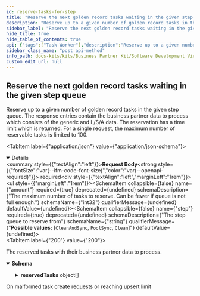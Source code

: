 ```yaml
---
id: reserve-tasks-for-step
title: "Reserve the next golden record tasks waiting in the given step queue"
description: "Reserve up to a given number of golden record tasks in the given step queue. The response entries contain the business partner data to process which consists of the generic and L/S/A data. The reservation has a time limit which is returned. For a single request, the maximum number of reservable tasks is limited to 100."
sidebar_label: "Reserve the next golden record tasks waiting in the given step queue"
hide_title: true
hide_table_of_contents: true
api: {"tags":["Task Worker"],"description":"Reserve up to a given number of golden record tasks in the given step queue. The response entries contain the business partner data to process which consists of the generic and L/S/A data. The reservation has a time limit which is returned. For a single request, the maximum number of reservable tasks is limited to 100.","operationId":"reserveTasksForStep","requestBody":{"content":{"application/json":{"schema":{"required":["amount","step"],"type":"object","properties":{"amount":{"type":"integer","description":"The maximum number of tasks to reserve. Can be fewer if queue is not full enough.","format":"int32"},"step":{"type":"string","description":"The step queue to reserve from","enum":["CleanAndSync","PoolSync","Clean"]}},"description":"Request object for reserving a number of tasks waiting in a step queue."}}},"required":true},"responses":{"200":{"description":"The reserved tasks with their business partner data to process.","content":{"application/json":{"schema":{"required":["reservedTasks","timeout"],"type":"object","properties":{"reservedTasks":{"type":"array","description":"The reserved tasks with their business partner data to process","items":{"required":["businessPartner","requestKey","taskId"],"type":"object","properties":{"taskId":{"type":"string","description":"The identifier of the reserved task"},"businessPartner":{"required":["legalEntity","nameParts","uncategorized"],"type":"object","properties":{"nameParts":{"type":"array","items":{"required":["name","type"],"type":"object","properties":{"name":{"type":"string"},"type":{"type":"string","enum":["LegalName","ShortName","LegalForm","SiteName","AddressName"]}}}},"owningCompany":{"type":"string"},"uncategorized":{"required":["identifiers","nameParts","states"],"type":"object","properties":{"nameParts":{"type":"array","items":{"type":"string"}},"identifiers":{"type":"array","items":{"type":"object","properties":{"value":{"type":"string"},"type":{"type":"string"},"issuingBody":{"type":"string"}}}},"states":{"type":"array","items":{"type":"object","properties":{"validFrom":{"type":"string","format":"date-time"},"validTo":{"type":"string","format":"date-time"},"type":{"type":"string","enum":["ACTIVE","INACTIVE"]}}}},"address":{"required":["bpnReference","confidenceCriteria","identifiers","physicalAddress","states"],"type":"object","properties":{"bpnReference":{"type":"object","properties":{"referenceValue":{"type":"string"},"desiredBpn":{"type":"string"},"referenceType":{"type":"string","enum":["Bpn","BpnRequestIdentifier"]}}},"addressName":{"type":"string"},"identifiers":{"type":"array","items":{"type":"object","properties":{"value":{"type":"string"},"type":{"type":"string"},"issuingBody":{"type":"string"}}}},"states":{"type":"array","items":{"type":"object","properties":{"validFrom":{"type":"string","format":"date-time"},"validTo":{"type":"string","format":"date-time"},"type":{"type":"string","enum":["ACTIVE","INACTIVE"]}}}},"confidenceCriteria":{"type":"object","properties":{"sharedByOwner":{"type":"boolean"},"checkedByExternalDataSource":{"type":"boolean"},"numberOfSharingMembers":{"type":"integer","format":"int32"},"lastConfidenceCheckAt":{"type":"string","format":"date-time"},"nextConfidenceCheckAt":{"type":"string","format":"date-time"},"confidenceLevel":{"type":"integer","format":"int32"}}},"physicalAddress":{"required":["geographicCoordinates","street"],"type":"object","properties":{"geographicCoordinates":{"type":"object","properties":{"longitude":{"type":"number","format":"float"},"latitude":{"type":"number","format":"float"},"altitude":{"type":"number","format":"float"}}},"country":{"type":"string"},"administrativeAreaLevel1":{"type":"string"},"administrativeAreaLevel2":{"type":"string"},"administrativeAreaLevel3":{"type":"string"},"postalCode":{"type":"string"},"city":{"type":"string"},"district":{"type":"string"},"street":{"type":"object","properties":{"name":{"type":"string"},"houseNumber":{"type":"string"},"houseNumberSupplement":{"type":"string"},"milestone":{"type":"string"},"direction":{"type":"string"},"namePrefix":{"type":"string"},"additionalNamePrefix":{"type":"string"},"nameSuffix":{"type":"string"},"additionalNameSuffix":{"type":"string"}}},"companyPostalCode":{"type":"string"},"industrialZone":{"type":"string"},"building":{"type":"string"},"floor":{"type":"string"},"door":{"type":"string"}}},"alternativeAddress":{"required":["geographicCoordinates"],"type":"object","properties":{"geographicCoordinates":{"type":"object","properties":{"longitude":{"type":"number","format":"float"},"latitude":{"type":"number","format":"float"},"altitude":{"type":"number","format":"float"}}},"country":{"type":"string"},"administrativeAreaLevel1":{"type":"string"},"postalCode":{"type":"string"},"city":{"type":"string"},"deliveryServiceType":{"type":"string","enum":["PO_BOX","PRIVATE_BAG","BOITE_POSTALE"]},"deliveryServiceQualifier":{"type":"string"},"deliveryServiceNumber":{"type":"string"}}},"hasChanged":{"type":"boolean"}}}}},"legalEntity":{"required":["bpnReference","confidenceCriteria","identifiers","legalAddress","states"],"type":"object","properties":{"bpnReference":{"type":"object","properties":{"referenceValue":{"type":"string"},"desiredBpn":{"type":"string"},"referenceType":{"type":"string","enum":["Bpn","BpnRequestIdentifier"]}}},"legalName":{"type":"string"},"legalShortName":{"type":"string"},"legalForm":{"type":"string"},"identifiers":{"type":"array","items":{"type":"object","properties":{"value":{"type":"string"},"type":{"type":"string"},"issuingBody":{"type":"string"}}}},"states":{"type":"array","items":{"type":"object","properties":{"validFrom":{"type":"string","format":"date-time"},"validTo":{"type":"string","format":"date-time"},"type":{"type":"string","enum":["ACTIVE","INACTIVE"]}}}},"confidenceCriteria":{"type":"object","properties":{"sharedByOwner":{"type":"boolean"},"checkedByExternalDataSource":{"type":"boolean"},"numberOfSharingMembers":{"type":"integer","format":"int32"},"lastConfidenceCheckAt":{"type":"string","format":"date-time"},"nextConfidenceCheckAt":{"type":"string","format":"date-time"},"confidenceLevel":{"type":"integer","format":"int32"}}},"isCatenaXMemberData":{"type":"boolean"},"hasChanged":{"type":"boolean"},"legalAddress":{"required":["bpnReference","confidenceCriteria","identifiers","physicalAddress","states"],"type":"object","properties":{"bpnReference":{"type":"object","properties":{"referenceValue":{"type":"string"},"desiredBpn":{"type":"string"},"referenceType":{"type":"string","enum":["Bpn","BpnRequestIdentifier"]}}},"addressName":{"type":"string"},"identifiers":{"type":"array","items":{"type":"object","properties":{"value":{"type":"string"},"type":{"type":"string"},"issuingBody":{"type":"string"}}}},"states":{"type":"array","items":{"type":"object","properties":{"validFrom":{"type":"string","format":"date-time"},"validTo":{"type":"string","format":"date-time"},"type":{"type":"string","enum":["ACTIVE","INACTIVE"]}}}},"confidenceCriteria":{"type":"object","properties":{"sharedByOwner":{"type":"boolean"},"checkedByExternalDataSource":{"type":"boolean"},"numberOfSharingMembers":{"type":"integer","format":"int32"},"lastConfidenceCheckAt":{"type":"string","format":"date-time"},"nextConfidenceCheckAt":{"type":"string","format":"date-time"},"confidenceLevel":{"type":"integer","format":"int32"}}},"physicalAddress":{"required":["geographicCoordinates","street"],"type":"object","properties":{"geographicCoordinates":{"type":"object","properties":{"longitude":{"type":"number","format":"float"},"latitude":{"type":"number","format":"float"},"altitude":{"type":"number","format":"float"}}},"country":{"type":"string"},"administrativeAreaLevel1":{"type":"string"},"administrativeAreaLevel2":{"type":"string"},"administrativeAreaLevel3":{"type":"string"},"postalCode":{"type":"string"},"city":{"type":"string"},"district":{"type":"string"},"street":{"type":"object","properties":{"name":{"type":"string"},"houseNumber":{"type":"string"},"houseNumberSupplement":{"type":"string"},"milestone":{"type":"string"},"direction":{"type":"string"},"namePrefix":{"type":"string"},"additionalNamePrefix":{"type":"string"},"nameSuffix":{"type":"string"},"additionalNameSuffix":{"type":"string"}}},"companyPostalCode":{"type":"string"},"industrialZone":{"type":"string"},"building":{"type":"string"},"floor":{"type":"string"},"door":{"type":"string"}}},"alternativeAddress":{"required":["geographicCoordinates"],"type":"object","properties":{"geographicCoordinates":{"type":"object","properties":{"longitude":{"type":"number","format":"float"},"latitude":{"type":"number","format":"float"},"altitude":{"type":"number","format":"float"}}},"country":{"type":"string"},"administrativeAreaLevel1":{"type":"string"},"postalCode":{"type":"string"},"city":{"type":"string"},"deliveryServiceType":{"type":"string","enum":["PO_BOX","PRIVATE_BAG","BOITE_POSTALE"]},"deliveryServiceQualifier":{"type":"string"},"deliveryServiceNumber":{"type":"string"}}},"hasChanged":{"type":"boolean"}}}}},"site":{"required":["bpnReference","confidenceCriteria","siteMainIsLegalAddress","states"],"type":"object","properties":{"bpnReference":{"type":"object","properties":{"referenceValue":{"type":"string"},"desiredBpn":{"type":"string"},"referenceType":{"type":"string","enum":["Bpn","BpnRequestIdentifier"]}}},"siteName":{"type":"string"},"states":{"type":"array","items":{"type":"object","properties":{"validFrom":{"type":"string","format":"date-time"},"validTo":{"type":"string","format":"date-time"},"type":{"type":"string","enum":["ACTIVE","INACTIVE"]}}}},"confidenceCriteria":{"type":"object","properties":{"sharedByOwner":{"type":"boolean"},"checkedByExternalDataSource":{"type":"boolean"},"numberOfSharingMembers":{"type":"integer","format":"int32"},"lastConfidenceCheckAt":{"type":"string","format":"date-time"},"nextConfidenceCheckAt":{"type":"string","format":"date-time"},"confidenceLevel":{"type":"integer","format":"int32"}}},"hasChanged":{"type":"boolean"},"siteMainAddress":{"required":["bpnReference","confidenceCriteria","identifiers","physicalAddress","states"],"type":"object","properties":{"bpnReference":{"type":"object","properties":{"referenceValue":{"type":"string"},"desiredBpn":{"type":"string"},"referenceType":{"type":"string","enum":["Bpn","BpnRequestIdentifier"]}}},"addressName":{"type":"string"},"identifiers":{"type":"array","items":{"type":"object","properties":{"value":{"type":"string"},"type":{"type":"string"},"issuingBody":{"type":"string"}}}},"states":{"type":"array","items":{"type":"object","properties":{"validFrom":{"type":"string","format":"date-time"},"validTo":{"type":"string","format":"date-time"},"type":{"type":"string","enum":["ACTIVE","INACTIVE"]}}}},"confidenceCriteria":{"type":"object","properties":{"sharedByOwner":{"type":"boolean"},"checkedByExternalDataSource":{"type":"boolean"},"numberOfSharingMembers":{"type":"integer","format":"int32"},"lastConfidenceCheckAt":{"type":"string","format":"date-time"},"nextConfidenceCheckAt":{"type":"string","format":"date-time"},"confidenceLevel":{"type":"integer","format":"int32"}}},"physicalAddress":{"required":["geographicCoordinates","street"],"type":"object","properties":{"geographicCoordinates":{"type":"object","properties":{"longitude":{"type":"number","format":"float"},"latitude":{"type":"number","format":"float"},"altitude":{"type":"number","format":"float"}}},"country":{"type":"string"},"administrativeAreaLevel1":{"type":"string"},"administrativeAreaLevel2":{"type":"string"},"administrativeAreaLevel3":{"type":"string"},"postalCode":{"type":"string"},"city":{"type":"string"},"district":{"type":"string"},"street":{"type":"object","properties":{"name":{"type":"string"},"houseNumber":{"type":"string"},"houseNumberSupplement":{"type":"string"},"milestone":{"type":"string"},"direction":{"type":"string"},"namePrefix":{"type":"string"},"additionalNamePrefix":{"type":"string"},"nameSuffix":{"type":"string"},"additionalNameSuffix":{"type":"string"}}},"companyPostalCode":{"type":"string"},"industrialZone":{"type":"string"},"building":{"type":"string"},"floor":{"type":"string"},"door":{"type":"string"}}},"alternativeAddress":{"required":["geographicCoordinates"],"type":"object","properties":{"geographicCoordinates":{"type":"object","properties":{"longitude":{"type":"number","format":"float"},"latitude":{"type":"number","format":"float"},"altitude":{"type":"number","format":"float"}}},"country":{"type":"string"},"administrativeAreaLevel1":{"type":"string"},"postalCode":{"type":"string"},"city":{"type":"string"},"deliveryServiceType":{"type":"string","enum":["PO_BOX","PRIVATE_BAG","BOITE_POSTALE"]},"deliveryServiceQualifier":{"type":"string"},"deliveryServiceNumber":{"type":"string"}}},"hasChanged":{"type":"boolean"}}},"siteMainIsLegalAddress":{"type":"boolean"}}},"additionalAddress":{"required":["bpnReference","confidenceCriteria","identifiers","physicalAddress","states"],"type":"object","properties":{"bpnReference":{"type":"object","properties":{"referenceValue":{"type":"string"},"desiredBpn":{"type":"string"},"referenceType":{"type":"string","enum":["Bpn","BpnRequestIdentifier"]}}},"addressName":{"type":"string"},"identifiers":{"type":"array","items":{"type":"object","properties":{"value":{"type":"string"},"type":{"type":"string"},"issuingBody":{"type":"string"}}}},"states":{"type":"array","items":{"type":"object","properties":{"validFrom":{"type":"string","format":"date-time"},"validTo":{"type":"string","format":"date-time"},"type":{"type":"string","enum":["ACTIVE","INACTIVE"]}}}},"confidenceCriteria":{"type":"object","properties":{"sharedByOwner":{"type":"boolean"},"checkedByExternalDataSource":{"type":"boolean"},"numberOfSharingMembers":{"type":"integer","format":"int32"},"lastConfidenceCheckAt":{"type":"string","format":"date-time"},"nextConfidenceCheckAt":{"type":"string","format":"date-time"},"confidenceLevel":{"type":"integer","format":"int32"}}},"physicalAddress":{"required":["geographicCoordinates","street"],"type":"object","properties":{"geographicCoordinates":{"type":"object","properties":{"longitude":{"type":"number","format":"float"},"latitude":{"type":"number","format":"float"},"altitude":{"type":"number","format":"float"}}},"country":{"type":"string"},"administrativeAreaLevel1":{"type":"string"},"administrativeAreaLevel2":{"type":"string"},"administrativeAreaLevel3":{"type":"string"},"postalCode":{"type":"string"},"city":{"type":"string"},"district":{"type":"string"},"street":{"type":"object","properties":{"name":{"type":"string"},"houseNumber":{"type":"string"},"houseNumberSupplement":{"type":"string"},"milestone":{"type":"string"},"direction":{"type":"string"},"namePrefix":{"type":"string"},"additionalNamePrefix":{"type":"string"},"nameSuffix":{"type":"string"},"additionalNameSuffix":{"type":"string"}}},"companyPostalCode":{"type":"string"},"industrialZone":{"type":"string"},"building":{"type":"string"},"floor":{"type":"string"},"door":{"type":"string"}}},"alternativeAddress":{"required":["geographicCoordinates"],"type":"object","properties":{"geographicCoordinates":{"type":"object","properties":{"longitude":{"type":"number","format":"float"},"latitude":{"type":"number","format":"float"},"altitude":{"type":"number","format":"float"}}},"country":{"type":"string"},"administrativeAreaLevel1":{"type":"string"},"postalCode":{"type":"string"},"city":{"type":"string"},"deliveryServiceType":{"type":"string","enum":["PO_BOX","PRIVATE_BAG","BOITE_POSTALE"]},"deliveryServiceQualifier":{"type":"string"},"deliveryServiceNumber":{"type":"string"}}},"hasChanged":{"type":"boolean"}}},"type":{"type":"string","enum":["LegalEntity","Site","Address"]}}},"requestKey":{"type":"string"}},"description":"Task reservation entry"}},"timeout":{"type":"string","description":"The timestamp until the reservation is valid and results are accepted","format":"date-time","deprecated":true}},"description":"Response object for giving a list of reserved tasks"}}}},"400":{"description":"On malformed task create requests or reaching upsert limit"}},"method":"post","path":"/v6/golden-record-tasks/step-reservations","servers":[{"url":"http://localhost:8085","description":"Generated server url"}],"jsonRequestBodyExample":{"amount":0,"step":"CleanAndSync"},"info":{"title":"Business Partner Data Management Orchestrator","description":"Orchestrator component acts as a passive component and offers for each processing steps individual endpoints","version":"6.0.0"},"postman":{"name":"Reserve the next golden record tasks waiting in the given step queue","description":{"content":"Reserve up to a given number of golden record tasks in the given step queue. The response entries contain the business partner data to process which consists of the generic and L/S/A data. The reservation has a time limit which is returned. For a single request, the maximum number of reservable tasks is limited to 100.","type":"text/plain"},"url":{"path":["v6","golden-record-tasks","step-reservations"],"host":["{{baseUrl}}"],"query":[],"variable":[]},"header":[{"key":"Content-Type","value":"application/json"},{"key":"Accept","value":"application/json"}],"method":"POST","body":{"mode":"raw","raw":"\"\"","options":{"raw":{"language":"json"}}}}}
sidebar_class_name: "post api-method"
info_path: docs-kits/kits/Business Partner Kit/Software Development View/Orchestrator Api/business-partner-data-management-orchestrator
custom_edit_url: null
---
```



## Reserve the next golden record tasks waiting in the given step queue



Reserve up to a given number of golden record tasks in the given step queue. The response entries contain the business partner data to process which consists of the generic and L/S/A data. The reservation has a time limit which is returned. For a single request, the maximum number of reservable tasks is limited to 100.

<MimeTabs><TabItem label={"application/json"} value={"application/json-schema"}><details style={{}} data-collapsed={false} open={true}><summary style={{"textAlign":"left"}}><strong>Request Body</strong><strong style={{"fontSize":"var(--ifm-code-font-size)","color":"var(--openapi-required)"}}> required</strong></summary><div style={{"textAlign":"left","marginLeft":"1rem"}}></div><ul style={{"marginLeft":"1rem"}}><SchemaItem collapsible={false} name={"amount"} required={true} deprecated={undefined} schemaDescription={"The maximum number of tasks to reserve. Can be fewer if queue is not full enough."} schemaName={"int32"} qualifierMessage={undefined} defaultValue={undefined}></SchemaItem><SchemaItem collapsible={false} name={"step"} required={true} deprecated={undefined} schemaDescription={"The step queue to reserve from"} schemaName={"string"} qualifierMessage={"**Possible values:** [`CleanAndSync`, `PoolSync`, `Clean`]"} defaultValue={undefined}></SchemaItem></ul></details></TabItem></MimeTabs><div><ApiTabs><TabItem label={"200"} value={"200"}><div>

The reserved tasks with their business partner data to process.

</div><div><MimeTabs schemaType={"response"}><TabItem label={"application/json"} value={"application/json"}><SchemaTabs><TabItem label={"Schema"} value={"Schema"}><details style={{}} data-collapsed={false} open={true}><summary style={{"textAlign":"left"}}><strong>Schema</strong></summary><div style={{"textAlign":"left","marginLeft":"1rem"}}></div><ul style={{"marginLeft":"1rem"}}><SchemaItem collapsible={true} className={"schemaItem"}><details style={{}}><summary style={{}}><strong>reservedTasks</strong><span style={{"opacity":"0.6"}}> object[]</span></summary><div style={{"marginLeft":"1rem"}}><div style={{"marginTop":".5rem","marginBottom":".5rem"}}>

The reserved tasks with their business partner data to process

</div><SchemaItem collapsible={false} name={"taskId"} required={false} deprecated={undefined} schemaDescription={"The identifier of the reserved task"} schemaName={"string"} qualifierMessage={undefined} defaultValue={undefined}></SchemaItem><SchemaItem collapsible={true} className={"schemaItem"}><details style={{}}><summary style={{}}><strong>businessPartner</strong><span style={{"opacity":"0.6"}}> object</span></summary><div style={{"marginLeft":"1rem"}}><SchemaItem collapsible={true} className={"schemaItem"}><details style={{}}><summary style={{}}><strong>nameParts</strong><span style={{"opacity":"0.6"}}> object[]</span></summary><div style={{"marginLeft":"1rem"}}><SchemaItem collapsible={false} name={"name"} required={false} deprecated={undefined} schemaDescription={undefined} schemaName={"string"} qualifierMessage={undefined} defaultValue={undefined}></SchemaItem><SchemaItem collapsible={false} name={"type"} required={false} deprecated={undefined} schemaDescription={undefined} schemaName={"string"} qualifierMessage={"**Possible values:** [`LegalName`, `ShortName`, `LegalForm`, `SiteName`, `AddressName`]"} defaultValue={undefined}></SchemaItem></div></details></SchemaItem><SchemaItem collapsible={false} name={"owningCompany"} required={false} deprecated={undefined} schemaDescription={undefined} schemaName={"string"} qualifierMessage={undefined} defaultValue={undefined}></SchemaItem><SchemaItem collapsible={true} className={"schemaItem"}><details style={{}}><summary style={{}}><strong>uncategorized</strong><span style={{"opacity":"0.6"}}> object</span></summary><div style={{"marginLeft":"1rem"}}><SchemaItem collapsible={false} name={"nameParts"} required={false} deprecated={undefined} schemaDescription={undefined} schemaName={"string[]"} qualifierMessage={undefined} defaultValue={undefined}></SchemaItem><SchemaItem collapsible={true} className={"schemaItem"}><details style={{}}><summary style={{}}><strong>identifiers</strong><span style={{"opacity":"0.6"}}> object[]</span></summary><div style={{"marginLeft":"1rem"}}><SchemaItem collapsible={false} name={"value"} required={false} deprecated={undefined} schemaDescription={undefined} schemaName={"string"} qualifierMessage={undefined} defaultValue={undefined}></SchemaItem><SchemaItem collapsible={false} name={"type"} required={false} deprecated={undefined} schemaDescription={undefined} schemaName={"string"} qualifierMessage={undefined} defaultValue={undefined}></SchemaItem><SchemaItem collapsible={false} name={"issuingBody"} required={false} deprecated={undefined} schemaDescription={undefined} schemaName={"string"} qualifierMessage={undefined} defaultValue={undefined}></SchemaItem></div></details></SchemaItem><SchemaItem collapsible={true} className={"schemaItem"}><details style={{}}><summary style={{}}><strong>states</strong><span style={{"opacity":"0.6"}}> object[]</span></summary><div style={{"marginLeft":"1rem"}}><SchemaItem collapsible={false} name={"validFrom"} required={false} deprecated={undefined} schemaDescription={undefined} schemaName={"date-time"} qualifierMessage={undefined} defaultValue={undefined}></SchemaItem><SchemaItem collapsible={false} name={"validTo"} required={false} deprecated={undefined} schemaDescription={undefined} schemaName={"date-time"} qualifierMessage={undefined} defaultValue={undefined}></SchemaItem><SchemaItem collapsible={false} name={"type"} required={false} deprecated={undefined} schemaDescription={undefined} schemaName={"string"} qualifierMessage={"**Possible values:** [`ACTIVE`, `INACTIVE`]"} defaultValue={undefined}></SchemaItem></div></details></SchemaItem><SchemaItem collapsible={true} className={"schemaItem"}><details style={{}}><summary style={{}}><strong>address</strong><span style={{"opacity":"0.6"}}> object</span></summary><div style={{"marginLeft":"1rem"}}><SchemaItem collapsible={true} className={"schemaItem"}><details style={{}}><summary style={{}}><strong>bpnReference</strong><span style={{"opacity":"0.6"}}> object</span></summary><div style={{"marginLeft":"1rem"}}><SchemaItem collapsible={false} name={"referenceValue"} required={false} deprecated={undefined} schemaDescription={undefined} schemaName={"string"} qualifierMessage={undefined} defaultValue={undefined}></SchemaItem><SchemaItem collapsible={false} name={"desiredBpn"} required={false} deprecated={undefined} schemaDescription={undefined} schemaName={"string"} qualifierMessage={undefined} defaultValue={undefined}></SchemaItem><SchemaItem collapsible={false} name={"referenceType"} required={false} deprecated={undefined} schemaDescription={undefined} schemaName={"string"} qualifierMessage={"**Possible values:** [`Bpn`, `BpnRequestIdentifier`]"} defaultValue={undefined}></SchemaItem></div></details></SchemaItem><SchemaItem collapsible={false} name={"addressName"} required={false} deprecated={undefined} schemaDescription={undefined} schemaName={"string"} qualifierMessage={undefined} defaultValue={undefined}></SchemaItem><SchemaItem collapsible={true} className={"schemaItem"}><details style={{}}><summary style={{}}><strong>identifiers</strong><span style={{"opacity":"0.6"}}> object[]</span></summary><div style={{"marginLeft":"1rem"}}><SchemaItem collapsible={false} name={"value"} required={false} deprecated={undefined} schemaDescription={undefined} schemaName={"string"} qualifierMessage={undefined} defaultValue={undefined}></SchemaItem><SchemaItem collapsible={false} name={"type"} required={false} deprecated={undefined} schemaDescription={undefined} schemaName={"string"} qualifierMessage={undefined} defaultValue={undefined}></SchemaItem><SchemaItem collapsible={false} name={"issuingBody"} required={false} deprecated={undefined} schemaDescription={undefined} schemaName={"string"} qualifierMessage={undefined} defaultValue={undefined}></SchemaItem></div></details></SchemaItem><SchemaItem collapsible={true} className={"schemaItem"}><details style={{}}><summary style={{}}><strong>states</strong><span style={{"opacity":"0.6"}}> object[]</span></summary><div style={{"marginLeft":"1rem"}}><SchemaItem collapsible={false} name={"validFrom"} required={false} deprecated={undefined} schemaDescription={undefined} schemaName={"date-time"} qualifierMessage={undefined} defaultValue={undefined}></SchemaItem><SchemaItem collapsible={false} name={"validTo"} required={false} deprecated={undefined} schemaDescription={undefined} schemaName={"date-time"} qualifierMessage={undefined} defaultValue={undefined}></SchemaItem><SchemaItem collapsible={false} name={"type"} required={false} deprecated={undefined} schemaDescription={undefined} schemaName={"string"} qualifierMessage={"**Possible values:** [`ACTIVE`, `INACTIVE`]"} defaultValue={undefined}></SchemaItem></div></details></SchemaItem><SchemaItem collapsible={true} className={"schemaItem"}><details style={{}}><summary style={{}}><strong>confidenceCriteria</strong><span style={{"opacity":"0.6"}}> object</span></summary><div style={{"marginLeft":"1rem"}}><SchemaItem collapsible={false} name={"sharedByOwner"} required={false} deprecated={undefined} schemaDescription={undefined} schemaName={"boolean"} qualifierMessage={undefined} defaultValue={undefined}></SchemaItem><SchemaItem collapsible={false} name={"checkedByExternalDataSource"} required={false} deprecated={undefined} schemaDescription={undefined} schemaName={"boolean"} qualifierMessage={undefined} defaultValue={undefined}></SchemaItem><SchemaItem collapsible={false} name={"numberOfSharingMembers"} required={false} deprecated={undefined} schemaDescription={undefined} schemaName={"int32"} qualifierMessage={undefined} defaultValue={undefined}></SchemaItem><SchemaItem collapsible={false} name={"lastConfidenceCheckAt"} required={false} deprecated={undefined} schemaDescription={undefined} schemaName={"date-time"} qualifierMessage={undefined} defaultValue={undefined}></SchemaItem><SchemaItem collapsible={false} name={"nextConfidenceCheckAt"} required={false} deprecated={undefined} schemaDescription={undefined} schemaName={"date-time"} qualifierMessage={undefined} defaultValue={undefined}></SchemaItem><SchemaItem collapsible={false} name={"confidenceLevel"} required={false} deprecated={undefined} schemaDescription={undefined} schemaName={"int32"} qualifierMessage={undefined} defaultValue={undefined}></SchemaItem></div></details></SchemaItem><SchemaItem collapsible={true} className={"schemaItem"}><details style={{}}><summary style={{}}><strong>physicalAddress</strong><span style={{"opacity":"0.6"}}> object</span></summary><div style={{"marginLeft":"1rem"}}><SchemaItem collapsible={true} className={"schemaItem"}><details style={{}}><summary style={{}}><strong>geographicCoordinates</strong><span style={{"opacity":"0.6"}}> object</span></summary><div style={{"marginLeft":"1rem"}}><SchemaItem collapsible={false} name={"longitude"} required={false} deprecated={undefined} schemaDescription={undefined} schemaName={"float"} qualifierMessage={undefined} defaultValue={undefined}></SchemaItem><SchemaItem collapsible={false} name={"latitude"} required={false} deprecated={undefined} schemaDescription={undefined} schemaName={"float"} qualifierMessage={undefined} defaultValue={undefined}></SchemaItem><SchemaItem collapsible={false} name={"altitude"} required={false} deprecated={undefined} schemaDescription={undefined} schemaName={"float"} qualifierMessage={undefined} defaultValue={undefined}></SchemaItem></div></details></SchemaItem><SchemaItem collapsible={false} name={"country"} required={false} deprecated={undefined} schemaDescription={undefined} schemaName={"string"} qualifierMessage={undefined} defaultValue={undefined}></SchemaItem><SchemaItem collapsible={false} name={"administrativeAreaLevel1"} required={false} deprecated={undefined} schemaDescription={undefined} schemaName={"string"} qualifierMessage={undefined} defaultValue={undefined}></SchemaItem><SchemaItem collapsible={false} name={"administrativeAreaLevel2"} required={false} deprecated={undefined} schemaDescription={undefined} schemaName={"string"} qualifierMessage={undefined} defaultValue={undefined}></SchemaItem><SchemaItem collapsible={false} name={"administrativeAreaLevel3"} required={false} deprecated={undefined} schemaDescription={undefined} schemaName={"string"} qualifierMessage={undefined} defaultValue={undefined}></SchemaItem><SchemaItem collapsible={false} name={"postalCode"} required={false} deprecated={undefined} schemaDescription={undefined} schemaName={"string"} qualifierMessage={undefined} defaultValue={undefined}></SchemaItem><SchemaItem collapsible={false} name={"city"} required={false} deprecated={undefined} schemaDescription={undefined} schemaName={"string"} qualifierMessage={undefined} defaultValue={undefined}></SchemaItem><SchemaItem collapsible={false} name={"district"} required={false} deprecated={undefined} schemaDescription={undefined} schemaName={"string"} qualifierMessage={undefined} defaultValue={undefined}></SchemaItem><SchemaItem collapsible={true} className={"schemaItem"}><details style={{}}><summary style={{}}><strong>street</strong><span style={{"opacity":"0.6"}}> object</span></summary><div style={{"marginLeft":"1rem"}}><SchemaItem collapsible={false} name={"name"} required={false} deprecated={undefined} schemaDescription={undefined} schemaName={"string"} qualifierMessage={undefined} defaultValue={undefined}></SchemaItem><SchemaItem collapsible={false} name={"houseNumber"} required={false} deprecated={undefined} schemaDescription={undefined} schemaName={"string"} qualifierMessage={undefined} defaultValue={undefined}></SchemaItem><SchemaItem collapsible={false} name={"houseNumberSupplement"} required={false} deprecated={undefined} schemaDescription={undefined} schemaName={"string"} qualifierMessage={undefined} defaultValue={undefined}></SchemaItem><SchemaItem collapsible={false} name={"milestone"} required={false} deprecated={undefined} schemaDescription={undefined} schemaName={"string"} qualifierMessage={undefined} defaultValue={undefined}></SchemaItem><SchemaItem collapsible={false} name={"direction"} required={false} deprecated={undefined} schemaDescription={undefined} schemaName={"string"} qualifierMessage={undefined} defaultValue={undefined}></SchemaItem><SchemaItem collapsible={false} name={"namePrefix"} required={false} deprecated={undefined} schemaDescription={undefined} schemaName={"string"} qualifierMessage={undefined} defaultValue={undefined}></SchemaItem><SchemaItem collapsible={false} name={"additionalNamePrefix"} required={false} deprecated={undefined} schemaDescription={undefined} schemaName={"string"} qualifierMessage={undefined} defaultValue={undefined}></SchemaItem><SchemaItem collapsible={false} name={"nameSuffix"} required={false} deprecated={undefined} schemaDescription={undefined} schemaName={"string"} qualifierMessage={undefined} defaultValue={undefined}></SchemaItem><SchemaItem collapsible={false} name={"additionalNameSuffix"} required={false} deprecated={undefined} schemaDescription={undefined} schemaName={"string"} qualifierMessage={undefined} defaultValue={undefined}></SchemaItem></div></details></SchemaItem><SchemaItem collapsible={false} name={"companyPostalCode"} required={false} deprecated={undefined} schemaDescription={undefined} schemaName={"string"} qualifierMessage={undefined} defaultValue={undefined}></SchemaItem><SchemaItem collapsible={false} name={"industrialZone"} required={false} deprecated={undefined} schemaDescription={undefined} schemaName={"string"} qualifierMessage={undefined} defaultValue={undefined}></SchemaItem><SchemaItem collapsible={false} name={"building"} required={false} deprecated={undefined} schemaDescription={undefined} schemaName={"string"} qualifierMessage={undefined} defaultValue={undefined}></SchemaItem><SchemaItem collapsible={false} name={"floor"} required={false} deprecated={undefined} schemaDescription={undefined} schemaName={"string"} qualifierMessage={undefined} defaultValue={undefined}></SchemaItem><SchemaItem collapsible={false} name={"door"} required={false} deprecated={undefined} schemaDescription={undefined} schemaName={"string"} qualifierMessage={undefined} defaultValue={undefined}></SchemaItem></div></details></SchemaItem><SchemaItem collapsible={true} className={"schemaItem"}><details style={{}}><summary style={{}}><strong>alternativeAddress</strong><span style={{"opacity":"0.6"}}> object</span></summary><div style={{"marginLeft":"1rem"}}><SchemaItem collapsible={true} className={"schemaItem"}><details style={{}}><summary style={{}}><strong>geographicCoordinates</strong><span style={{"opacity":"0.6"}}> object</span></summary><div style={{"marginLeft":"1rem"}}><SchemaItem collapsible={false} name={"longitude"} required={false} deprecated={undefined} schemaDescription={undefined} schemaName={"float"} qualifierMessage={undefined} defaultValue={undefined}></SchemaItem><SchemaItem collapsible={false} name={"latitude"} required={false} deprecated={undefined} schemaDescription={undefined} schemaName={"float"} qualifierMessage={undefined} defaultValue={undefined}></SchemaItem><SchemaItem collapsible={false} name={"altitude"} required={false} deprecated={undefined} schemaDescription={undefined} schemaName={"float"} qualifierMessage={undefined} defaultValue={undefined}></SchemaItem></div></details></SchemaItem><SchemaItem collapsible={false} name={"country"} required={false} deprecated={undefined} schemaDescription={undefined} schemaName={"string"} qualifierMessage={undefined} defaultValue={undefined}></SchemaItem><SchemaItem collapsible={false} name={"administrativeAreaLevel1"} required={false} deprecated={undefined} schemaDescription={undefined} schemaName={"string"} qualifierMessage={undefined} defaultValue={undefined}></SchemaItem><SchemaItem collapsible={false} name={"postalCode"} required={false} deprecated={undefined} schemaDescription={undefined} schemaName={"string"} qualifierMessage={undefined} defaultValue={undefined}></SchemaItem><SchemaItem collapsible={false} name={"city"} required={false} deprecated={undefined} schemaDescription={undefined} schemaName={"string"} qualifierMessage={undefined} defaultValue={undefined}></SchemaItem><SchemaItem collapsible={false} name={"deliveryServiceType"} required={false} deprecated={undefined} schemaDescription={undefined} schemaName={"string"} qualifierMessage={"**Possible values:** [`PO_BOX`, `PRIVATE_BAG`, `BOITE_POSTALE`]"} defaultValue={undefined}></SchemaItem><SchemaItem collapsible={false} name={"deliveryServiceQualifier"} required={false} deprecated={undefined} schemaDescription={undefined} schemaName={"string"} qualifierMessage={undefined} defaultValue={undefined}></SchemaItem><SchemaItem collapsible={false} name={"deliveryServiceNumber"} required={false} deprecated={undefined} schemaDescription={undefined} schemaName={"string"} qualifierMessage={undefined} defaultValue={undefined}></SchemaItem></div></details></SchemaItem><SchemaItem collapsible={false} name={"hasChanged"} required={false} deprecated={undefined} schemaDescription={undefined} schemaName={"boolean"} qualifierMessage={undefined} defaultValue={undefined}></SchemaItem></div></details></SchemaItem></div></details></SchemaItem><SchemaItem collapsible={true} className={"schemaItem"}><details style={{}}><summary style={{}}><strong>legalEntity</strong><span style={{"opacity":"0.6"}}> object</span></summary><div style={{"marginLeft":"1rem"}}><SchemaItem collapsible={true} className={"schemaItem"}><details style={{}}><summary style={{}}><strong>bpnReference</strong><span style={{"opacity":"0.6"}}> object</span></summary><div style={{"marginLeft":"1rem"}}><SchemaItem collapsible={false} name={"referenceValue"} required={false} deprecated={undefined} schemaDescription={undefined} schemaName={"string"} qualifierMessage={undefined} defaultValue={undefined}></SchemaItem><SchemaItem collapsible={false} name={"desiredBpn"} required={false} deprecated={undefined} schemaDescription={undefined} schemaName={"string"} qualifierMessage={undefined} defaultValue={undefined}></SchemaItem><SchemaItem collapsible={false} name={"referenceType"} required={false} deprecated={undefined} schemaDescription={undefined} schemaName={"string"} qualifierMessage={"**Possible values:** [`Bpn`, `BpnRequestIdentifier`]"} defaultValue={undefined}></SchemaItem></div></details></SchemaItem><SchemaItem collapsible={false} name={"legalName"} required={false} deprecated={undefined} schemaDescription={undefined} schemaName={"string"} qualifierMessage={undefined} defaultValue={undefined}></SchemaItem><SchemaItem collapsible={false} name={"legalShortName"} required={false} deprecated={undefined} schemaDescription={undefined} schemaName={"string"} qualifierMessage={undefined} defaultValue={undefined}></SchemaItem><SchemaItem collapsible={false} name={"legalForm"} required={false} deprecated={undefined} schemaDescription={undefined} schemaName={"string"} qualifierMessage={undefined} defaultValue={undefined}></SchemaItem><SchemaItem collapsible={true} className={"schemaItem"}><details style={{}}><summary style={{}}><strong>identifiers</strong><span style={{"opacity":"0.6"}}> object[]</span></summary><div style={{"marginLeft":"1rem"}}><SchemaItem collapsible={false} name={"value"} required={false} deprecated={undefined} schemaDescription={undefined} schemaName={"string"} qualifierMessage={undefined} defaultValue={undefined}></SchemaItem><SchemaItem collapsible={false} name={"type"} required={false} deprecated={undefined} schemaDescription={undefined} schemaName={"string"} qualifierMessage={undefined} defaultValue={undefined}></SchemaItem><SchemaItem collapsible={false} name={"issuingBody"} required={false} deprecated={undefined} schemaDescription={undefined} schemaName={"string"} qualifierMessage={undefined} defaultValue={undefined}></SchemaItem></div></details></SchemaItem><SchemaItem collapsible={true} className={"schemaItem"}><details style={{}}><summary style={{}}><strong>states</strong><span style={{"opacity":"0.6"}}> object[]</span></summary><div style={{"marginLeft":"1rem"}}><SchemaItem collapsible={false} name={"validFrom"} required={false} deprecated={undefined} schemaDescription={undefined} schemaName={"date-time"} qualifierMessage={undefined} defaultValue={undefined}></SchemaItem><SchemaItem collapsible={false} name={"validTo"} required={false} deprecated={undefined} schemaDescription={undefined} schemaName={"date-time"} qualifierMessage={undefined} defaultValue={undefined}></SchemaItem><SchemaItem collapsible={false} name={"type"} required={false} deprecated={undefined} schemaDescription={undefined} schemaName={"string"} qualifierMessage={"**Possible values:** [`ACTIVE`, `INACTIVE`]"} defaultValue={undefined}></SchemaItem></div></details></SchemaItem><SchemaItem collapsible={true} className={"schemaItem"}><details style={{}}><summary style={{}}><strong>confidenceCriteria</strong><span style={{"opacity":"0.6"}}> object</span></summary><div style={{"marginLeft":"1rem"}}><SchemaItem collapsible={false} name={"sharedByOwner"} required={false} deprecated={undefined} schemaDescription={undefined} schemaName={"boolean"} qualifierMessage={undefined} defaultValue={undefined}></SchemaItem><SchemaItem collapsible={false} name={"checkedByExternalDataSource"} required={false} deprecated={undefined} schemaDescription={undefined} schemaName={"boolean"} qualifierMessage={undefined} defaultValue={undefined}></SchemaItem><SchemaItem collapsible={false} name={"numberOfSharingMembers"} required={false} deprecated={undefined} schemaDescription={undefined} schemaName={"int32"} qualifierMessage={undefined} defaultValue={undefined}></SchemaItem><SchemaItem collapsible={false} name={"lastConfidenceCheckAt"} required={false} deprecated={undefined} schemaDescription={undefined} schemaName={"date-time"} qualifierMessage={undefined} defaultValue={undefined}></SchemaItem><SchemaItem collapsible={false} name={"nextConfidenceCheckAt"} required={false} deprecated={undefined} schemaDescription={undefined} schemaName={"date-time"} qualifierMessage={undefined} defaultValue={undefined}></SchemaItem><SchemaItem collapsible={false} name={"confidenceLevel"} required={false} deprecated={undefined} schemaDescription={undefined} schemaName={"int32"} qualifierMessage={undefined} defaultValue={undefined}></SchemaItem></div></details></SchemaItem><SchemaItem collapsible={false} name={"isCatenaXMemberData"} required={false} deprecated={undefined} schemaDescription={undefined} schemaName={"boolean"} qualifierMessage={undefined} defaultValue={undefined}></SchemaItem><SchemaItem collapsible={false} name={"hasChanged"} required={false} deprecated={undefined} schemaDescription={undefined} schemaName={"boolean"} qualifierMessage={undefined} defaultValue={undefined}></SchemaItem><SchemaItem collapsible={true} className={"schemaItem"}><details style={{}}><summary style={{}}><strong>legalAddress</strong><span style={{"opacity":"0.6"}}> object</span></summary><div style={{"marginLeft":"1rem"}}><SchemaItem collapsible={true} className={"schemaItem"}><details style={{}}><summary style={{}}><strong>bpnReference</strong><span style={{"opacity":"0.6"}}> object</span></summary><div style={{"marginLeft":"1rem"}}><SchemaItem collapsible={false} name={"referenceValue"} required={false} deprecated={undefined} schemaDescription={undefined} schemaName={"string"} qualifierMessage={undefined} defaultValue={undefined}></SchemaItem><SchemaItem collapsible={false} name={"desiredBpn"} required={false} deprecated={undefined} schemaDescription={undefined} schemaName={"string"} qualifierMessage={undefined} defaultValue={undefined}></SchemaItem><SchemaItem collapsible={false} name={"referenceType"} required={false} deprecated={undefined} schemaDescription={undefined} schemaName={"string"} qualifierMessage={"**Possible values:** [`Bpn`, `BpnRequestIdentifier`]"} defaultValue={undefined}></SchemaItem></div></details></SchemaItem><SchemaItem collapsible={false} name={"addressName"} required={false} deprecated={undefined} schemaDescription={undefined} schemaName={"string"} qualifierMessage={undefined} defaultValue={undefined}></SchemaItem><SchemaItem collapsible={true} className={"schemaItem"}><details style={{}}><summary style={{}}><strong>identifiers</strong><span style={{"opacity":"0.6"}}> object[]</span></summary><div style={{"marginLeft":"1rem"}}><SchemaItem collapsible={false} name={"value"} required={false} deprecated={undefined} schemaDescription={undefined} schemaName={"string"} qualifierMessage={undefined} defaultValue={undefined}></SchemaItem><SchemaItem collapsible={false} name={"type"} required={false} deprecated={undefined} schemaDescription={undefined} schemaName={"string"} qualifierMessage={undefined} defaultValue={undefined}></SchemaItem><SchemaItem collapsible={false} name={"issuingBody"} required={false} deprecated={undefined} schemaDescription={undefined} schemaName={"string"} qualifierMessage={undefined} defaultValue={undefined}></SchemaItem></div></details></SchemaItem><SchemaItem collapsible={true} className={"schemaItem"}><details style={{}}><summary style={{}}><strong>states</strong><span style={{"opacity":"0.6"}}> object[]</span></summary><div style={{"marginLeft":"1rem"}}><SchemaItem collapsible={false} name={"validFrom"} required={false} deprecated={undefined} schemaDescription={undefined} schemaName={"date-time"} qualifierMessage={undefined} defaultValue={undefined}></SchemaItem><SchemaItem collapsible={false} name={"validTo"} required={false} deprecated={undefined} schemaDescription={undefined} schemaName={"date-time"} qualifierMessage={undefined} defaultValue={undefined}></SchemaItem><SchemaItem collapsible={false} name={"type"} required={false} deprecated={undefined} schemaDescription={undefined} schemaName={"string"} qualifierMessage={"**Possible values:** [`ACTIVE`, `INACTIVE`]"} defaultValue={undefined}></SchemaItem></div></details></SchemaItem><SchemaItem collapsible={true} className={"schemaItem"}><details style={{}}><summary style={{}}><strong>confidenceCriteria</strong><span style={{"opacity":"0.6"}}> object</span></summary><div style={{"marginLeft":"1rem"}}><SchemaItem collapsible={false} name={"sharedByOwner"} required={false} deprecated={undefined} schemaDescription={undefined} schemaName={"boolean"} qualifierMessage={undefined} defaultValue={undefined}></SchemaItem><SchemaItem collapsible={false} name={"checkedByExternalDataSource"} required={false} deprecated={undefined} schemaDescription={undefined} schemaName={"boolean"} qualifierMessage={undefined} defaultValue={undefined}></SchemaItem><SchemaItem collapsible={false} name={"numberOfSharingMembers"} required={false} deprecated={undefined} schemaDescription={undefined} schemaName={"int32"} qualifierMessage={undefined} defaultValue={undefined}></SchemaItem><SchemaItem collapsible={false} name={"lastConfidenceCheckAt"} required={false} deprecated={undefined} schemaDescription={undefined} schemaName={"date-time"} qualifierMessage={undefined} defaultValue={undefined}></SchemaItem><SchemaItem collapsible={false} name={"nextConfidenceCheckAt"} required={false} deprecated={undefined} schemaDescription={undefined} schemaName={"date-time"} qualifierMessage={undefined} defaultValue={undefined}></SchemaItem><SchemaItem collapsible={false} name={"confidenceLevel"} required={false} deprecated={undefined} schemaDescription={undefined} schemaName={"int32"} qualifierMessage={undefined} defaultValue={undefined}></SchemaItem></div></details></SchemaItem><SchemaItem collapsible={true} className={"schemaItem"}><details style={{}}><summary style={{}}><strong>physicalAddress</strong><span style={{"opacity":"0.6"}}> object</span></summary><div style={{"marginLeft":"1rem"}}><SchemaItem collapsible={true} className={"schemaItem"}><details style={{}}><summary style={{}}><strong>geographicCoordinates</strong><span style={{"opacity":"0.6"}}> object</span></summary><div style={{"marginLeft":"1rem"}}><SchemaItem collapsible={false} name={"longitude"} required={false} deprecated={undefined} schemaDescription={undefined} schemaName={"float"} qualifierMessage={undefined} defaultValue={undefined}></SchemaItem><SchemaItem collapsible={false} name={"latitude"} required={false} deprecated={undefined} schemaDescription={undefined} schemaName={"float"} qualifierMessage={undefined} defaultValue={undefined}></SchemaItem><SchemaItem collapsible={false} name={"altitude"} required={false} deprecated={undefined} schemaDescription={undefined} schemaName={"float"} qualifierMessage={undefined} defaultValue={undefined}></SchemaItem></div></details></SchemaItem><SchemaItem collapsible={false} name={"country"} required={false} deprecated={undefined} schemaDescription={undefined} schemaName={"string"} qualifierMessage={undefined} defaultValue={undefined}></SchemaItem><SchemaItem collapsible={false} name={"administrativeAreaLevel1"} required={false} deprecated={undefined} schemaDescription={undefined} schemaName={"string"} qualifierMessage={undefined} defaultValue={undefined}></SchemaItem><SchemaItem collapsible={false} name={"administrativeAreaLevel2"} required={false} deprecated={undefined} schemaDescription={undefined} schemaName={"string"} qualifierMessage={undefined} defaultValue={undefined}></SchemaItem><SchemaItem collapsible={false} name={"administrativeAreaLevel3"} required={false} deprecated={undefined} schemaDescription={undefined} schemaName={"string"} qualifierMessage={undefined} defaultValue={undefined}></SchemaItem><SchemaItem collapsible={false} name={"postalCode"} required={false} deprecated={undefined} schemaDescription={undefined} schemaName={"string"} qualifierMessage={undefined} defaultValue={undefined}></SchemaItem><SchemaItem collapsible={false} name={"city"} required={false} deprecated={undefined} schemaDescription={undefined} schemaName={"string"} qualifierMessage={undefined} defaultValue={undefined}></SchemaItem><SchemaItem collapsible={false} name={"district"} required={false} deprecated={undefined} schemaDescription={undefined} schemaName={"string"} qualifierMessage={undefined} defaultValue={undefined}></SchemaItem><SchemaItem collapsible={true} className={"schemaItem"}><details style={{}}><summary style={{}}><strong>street</strong><span style={{"opacity":"0.6"}}> object</span></summary><div style={{"marginLeft":"1rem"}}><SchemaItem collapsible={false} name={"name"} required={false} deprecated={undefined} schemaDescription={undefined} schemaName={"string"} qualifierMessage={undefined} defaultValue={undefined}></SchemaItem><SchemaItem collapsible={false} name={"houseNumber"} required={false} deprecated={undefined} schemaDescription={undefined} schemaName={"string"} qualifierMessage={undefined} defaultValue={undefined}></SchemaItem><SchemaItem collapsible={false} name={"houseNumberSupplement"} required={false} deprecated={undefined} schemaDescription={undefined} schemaName={"string"} qualifierMessage={undefined} defaultValue={undefined}></SchemaItem><SchemaItem collapsible={false} name={"milestone"} required={false} deprecated={undefined} schemaDescription={undefined} schemaName={"string"} qualifierMessage={undefined} defaultValue={undefined}></SchemaItem><SchemaItem collapsible={false} name={"direction"} required={false} deprecated={undefined} schemaDescription={undefined} schemaName={"string"} qualifierMessage={undefined} defaultValue={undefined}></SchemaItem><SchemaItem collapsible={false} name={"namePrefix"} required={false} deprecated={undefined} schemaDescription={undefined} schemaName={"string"} qualifierMessage={undefined} defaultValue={undefined}></SchemaItem><SchemaItem collapsible={false} name={"additionalNamePrefix"} required={false} deprecated={undefined} schemaDescription={undefined} schemaName={"string"} qualifierMessage={undefined} defaultValue={undefined}></SchemaItem><SchemaItem collapsible={false} name={"nameSuffix"} required={false} deprecated={undefined} schemaDescription={undefined} schemaName={"string"} qualifierMessage={undefined} defaultValue={undefined}></SchemaItem><SchemaItem collapsible={false} name={"additionalNameSuffix"} required={false} deprecated={undefined} schemaDescription={undefined} schemaName={"string"} qualifierMessage={undefined} defaultValue={undefined}></SchemaItem></div></details></SchemaItem><SchemaItem collapsible={false} name={"companyPostalCode"} required={false} deprecated={undefined} schemaDescription={undefined} schemaName={"string"} qualifierMessage={undefined} defaultValue={undefined}></SchemaItem><SchemaItem collapsible={false} name={"industrialZone"} required={false} deprecated={undefined} schemaDescription={undefined} schemaName={"string"} qualifierMessage={undefined} defaultValue={undefined}></SchemaItem><SchemaItem collapsible={false} name={"building"} required={false} deprecated={undefined} schemaDescription={undefined} schemaName={"string"} qualifierMessage={undefined} defaultValue={undefined}></SchemaItem><SchemaItem collapsible={false} name={"floor"} required={false} deprecated={undefined} schemaDescription={undefined} schemaName={"string"} qualifierMessage={undefined} defaultValue={undefined}></SchemaItem><SchemaItem collapsible={false} name={"door"} required={false} deprecated={undefined} schemaDescription={undefined} schemaName={"string"} qualifierMessage={undefined} defaultValue={undefined}></SchemaItem></div></details></SchemaItem><SchemaItem collapsible={true} className={"schemaItem"}><details style={{}}><summary style={{}}><strong>alternativeAddress</strong><span style={{"opacity":"0.6"}}> object</span></summary><div style={{"marginLeft":"1rem"}}><SchemaItem collapsible={true} className={"schemaItem"}><details style={{}}><summary style={{}}><strong>geographicCoordinates</strong><span style={{"opacity":"0.6"}}> object</span></summary><div style={{"marginLeft":"1rem"}}><SchemaItem collapsible={false} name={"longitude"} required={false} deprecated={undefined} schemaDescription={undefined} schemaName={"float"} qualifierMessage={undefined} defaultValue={undefined}></SchemaItem><SchemaItem collapsible={false} name={"latitude"} required={false} deprecated={undefined} schemaDescription={undefined} schemaName={"float"} qualifierMessage={undefined} defaultValue={undefined}></SchemaItem><SchemaItem collapsible={false} name={"altitude"} required={false} deprecated={undefined} schemaDescription={undefined} schemaName={"float"} qualifierMessage={undefined} defaultValue={undefined}></SchemaItem></div></details></SchemaItem><SchemaItem collapsible={false} name={"country"} required={false} deprecated={undefined} schemaDescription={undefined} schemaName={"string"} qualifierMessage={undefined} defaultValue={undefined}></SchemaItem><SchemaItem collapsible={false} name={"administrativeAreaLevel1"} required={false} deprecated={undefined} schemaDescription={undefined} schemaName={"string"} qualifierMessage={undefined} defaultValue={undefined}></SchemaItem><SchemaItem collapsible={false} name={"postalCode"} required={false} deprecated={undefined} schemaDescription={undefined} schemaName={"string"} qualifierMessage={undefined} defaultValue={undefined}></SchemaItem><SchemaItem collapsible={false} name={"city"} required={false} deprecated={undefined} schemaDescription={undefined} schemaName={"string"} qualifierMessage={undefined} defaultValue={undefined}></SchemaItem><SchemaItem collapsible={false} name={"deliveryServiceType"} required={false} deprecated={undefined} schemaDescription={undefined} schemaName={"string"} qualifierMessage={"**Possible values:** [`PO_BOX`, `PRIVATE_BAG`, `BOITE_POSTALE`]"} defaultValue={undefined}></SchemaItem><SchemaItem collapsible={false} name={"deliveryServiceQualifier"} required={false} deprecated={undefined} schemaDescription={undefined} schemaName={"string"} qualifierMessage={undefined} defaultValue={undefined}></SchemaItem><SchemaItem collapsible={false} name={"deliveryServiceNumber"} required={false} deprecated={undefined} schemaDescription={undefined} schemaName={"string"} qualifierMessage={undefined} defaultValue={undefined}></SchemaItem></div></details></SchemaItem><SchemaItem collapsible={false} name={"hasChanged"} required={false} deprecated={undefined} schemaDescription={undefined} schemaName={"boolean"} qualifierMessage={undefined} defaultValue={undefined}></SchemaItem></div></details></SchemaItem></div></details></SchemaItem><SchemaItem collapsible={true} className={"schemaItem"}><details style={{}}><summary style={{}}><strong>site</strong><span style={{"opacity":"0.6"}}> object</span></summary><div style={{"marginLeft":"1rem"}}><SchemaItem collapsible={true} className={"schemaItem"}><details style={{}}><summary style={{}}><strong>bpnReference</strong><span style={{"opacity":"0.6"}}> object</span></summary><div style={{"marginLeft":"1rem"}}><SchemaItem collapsible={false} name={"referenceValue"} required={false} deprecated={undefined} schemaDescription={undefined} schemaName={"string"} qualifierMessage={undefined} defaultValue={undefined}></SchemaItem><SchemaItem collapsible={false} name={"desiredBpn"} required={false} deprecated={undefined} schemaDescription={undefined} schemaName={"string"} qualifierMessage={undefined} defaultValue={undefined}></SchemaItem><SchemaItem collapsible={false} name={"referenceType"} required={false} deprecated={undefined} schemaDescription={undefined} schemaName={"string"} qualifierMessage={"**Possible values:** [`Bpn`, `BpnRequestIdentifier`]"} defaultValue={undefined}></SchemaItem></div></details></SchemaItem><SchemaItem collapsible={false} name={"siteName"} required={false} deprecated={undefined} schemaDescription={undefined} schemaName={"string"} qualifierMessage={undefined} defaultValue={undefined}></SchemaItem><SchemaItem collapsible={true} className={"schemaItem"}><details style={{}}><summary style={{}}><strong>states</strong><span style={{"opacity":"0.6"}}> object[]</span></summary><div style={{"marginLeft":"1rem"}}><SchemaItem collapsible={false} name={"validFrom"} required={false} deprecated={undefined} schemaDescription={undefined} schemaName={"date-time"} qualifierMessage={undefined} defaultValue={undefined}></SchemaItem><SchemaItem collapsible={false} name={"validTo"} required={false} deprecated={undefined} schemaDescription={undefined} schemaName={"date-time"} qualifierMessage={undefined} defaultValue={undefined}></SchemaItem><SchemaItem collapsible={false} name={"type"} required={false} deprecated={undefined} schemaDescription={undefined} schemaName={"string"} qualifierMessage={"**Possible values:** [`ACTIVE`, `INACTIVE`]"} defaultValue={undefined}></SchemaItem></div></details></SchemaItem><SchemaItem collapsible={true} className={"schemaItem"}><details style={{}}><summary style={{}}><strong>confidenceCriteria</strong><span style={{"opacity":"0.6"}}> object</span></summary><div style={{"marginLeft":"1rem"}}><SchemaItem collapsible={false} name={"sharedByOwner"} required={false} deprecated={undefined} schemaDescription={undefined} schemaName={"boolean"} qualifierMessage={undefined} defaultValue={undefined}></SchemaItem><SchemaItem collapsible={false} name={"checkedByExternalDataSource"} required={false} deprecated={undefined} schemaDescription={undefined} schemaName={"boolean"} qualifierMessage={undefined} defaultValue={undefined}></SchemaItem><SchemaItem collapsible={false} name={"numberOfSharingMembers"} required={false} deprecated={undefined} schemaDescription={undefined} schemaName={"int32"} qualifierMessage={undefined} defaultValue={undefined}></SchemaItem><SchemaItem collapsible={false} name={"lastConfidenceCheckAt"} required={false} deprecated={undefined} schemaDescription={undefined} schemaName={"date-time"} qualifierMessage={undefined} defaultValue={undefined}></SchemaItem><SchemaItem collapsible={false} name={"nextConfidenceCheckAt"} required={false} deprecated={undefined} schemaDescription={undefined} schemaName={"date-time"} qualifierMessage={undefined} defaultValue={undefined}></SchemaItem><SchemaItem collapsible={false} name={"confidenceLevel"} required={false} deprecated={undefined} schemaDescription={undefined} schemaName={"int32"} qualifierMessage={undefined} defaultValue={undefined}></SchemaItem></div></details></SchemaItem><SchemaItem collapsible={false} name={"hasChanged"} required={false} deprecated={undefined} schemaDescription={undefined} schemaName={"boolean"} qualifierMessage={undefined} defaultValue={undefined}></SchemaItem><SchemaItem collapsible={true} className={"schemaItem"}><details style={{}}><summary style={{}}><strong>siteMainAddress</strong><span style={{"opacity":"0.6"}}> object</span></summary><div style={{"marginLeft":"1rem"}}><SchemaItem collapsible={true} className={"schemaItem"}><details style={{}}><summary style={{}}><strong>bpnReference</strong><span style={{"opacity":"0.6"}}> object</span></summary><div style={{"marginLeft":"1rem"}}><SchemaItem collapsible={false} name={"referenceValue"} required={false} deprecated={undefined} schemaDescription={undefined} schemaName={"string"} qualifierMessage={undefined} defaultValue={undefined}></SchemaItem><SchemaItem collapsible={false} name={"desiredBpn"} required={false} deprecated={undefined} schemaDescription={undefined} schemaName={"string"} qualifierMessage={undefined} defaultValue={undefined}></SchemaItem><SchemaItem collapsible={false} name={"referenceType"} required={false} deprecated={undefined} schemaDescription={undefined} schemaName={"string"} qualifierMessage={"**Possible values:** [`Bpn`, `BpnRequestIdentifier`]"} defaultValue={undefined}></SchemaItem></div></details></SchemaItem><SchemaItem collapsible={false} name={"addressName"} required={false} deprecated={undefined} schemaDescription={undefined} schemaName={"string"} qualifierMessage={undefined} defaultValue={undefined}></SchemaItem><SchemaItem collapsible={true} className={"schemaItem"}><details style={{}}><summary style={{}}><strong>identifiers</strong><span style={{"opacity":"0.6"}}> object[]</span></summary><div style={{"marginLeft":"1rem"}}><SchemaItem collapsible={false} name={"value"} required={false} deprecated={undefined} schemaDescription={undefined} schemaName={"string"} qualifierMessage={undefined} defaultValue={undefined}></SchemaItem><SchemaItem collapsible={false} name={"type"} required={false} deprecated={undefined} schemaDescription={undefined} schemaName={"string"} qualifierMessage={undefined} defaultValue={undefined}></SchemaItem><SchemaItem collapsible={false} name={"issuingBody"} required={false} deprecated={undefined} schemaDescription={undefined} schemaName={"string"} qualifierMessage={undefined} defaultValue={undefined}></SchemaItem></div></details></SchemaItem><SchemaItem collapsible={true} className={"schemaItem"}><details style={{}}><summary style={{}}><strong>states</strong><span style={{"opacity":"0.6"}}> object[]</span></summary><div style={{"marginLeft":"1rem"}}><SchemaItem collapsible={false} name={"validFrom"} required={false} deprecated={undefined} schemaDescription={undefined} schemaName={"date-time"} qualifierMessage={undefined} defaultValue={undefined}></SchemaItem><SchemaItem collapsible={false} name={"validTo"} required={false} deprecated={undefined} schemaDescription={undefined} schemaName={"date-time"} qualifierMessage={undefined} defaultValue={undefined}></SchemaItem><SchemaItem collapsible={false} name={"type"} required={false} deprecated={undefined} schemaDescription={undefined} schemaName={"string"} qualifierMessage={"**Possible values:** [`ACTIVE`, `INACTIVE`]"} defaultValue={undefined}></SchemaItem></div></details></SchemaItem><SchemaItem collapsible={true} className={"schemaItem"}><details style={{}}><summary style={{}}><strong>confidenceCriteria</strong><span style={{"opacity":"0.6"}}> object</span></summary><div style={{"marginLeft":"1rem"}}><SchemaItem collapsible={false} name={"sharedByOwner"} required={false} deprecated={undefined} schemaDescription={undefined} schemaName={"boolean"} qualifierMessage={undefined} defaultValue={undefined}></SchemaItem><SchemaItem collapsible={false} name={"checkedByExternalDataSource"} required={false} deprecated={undefined} schemaDescription={undefined} schemaName={"boolean"} qualifierMessage={undefined} defaultValue={undefined}></SchemaItem><SchemaItem collapsible={false} name={"numberOfSharingMembers"} required={false} deprecated={undefined} schemaDescription={undefined} schemaName={"int32"} qualifierMessage={undefined} defaultValue={undefined}></SchemaItem><SchemaItem collapsible={false} name={"lastConfidenceCheckAt"} required={false} deprecated={undefined} schemaDescription={undefined} schemaName={"date-time"} qualifierMessage={undefined} defaultValue={undefined}></SchemaItem><SchemaItem collapsible={false} name={"nextConfidenceCheckAt"} required={false} deprecated={undefined} schemaDescription={undefined} schemaName={"date-time"} qualifierMessage={undefined} defaultValue={undefined}></SchemaItem><SchemaItem collapsible={false} name={"confidenceLevel"} required={false} deprecated={undefined} schemaDescription={undefined} schemaName={"int32"} qualifierMessage={undefined} defaultValue={undefined}></SchemaItem></div></details></SchemaItem><SchemaItem collapsible={true} className={"schemaItem"}><details style={{}}><summary style={{}}><strong>physicalAddress</strong><span style={{"opacity":"0.6"}}> object</span></summary><div style={{"marginLeft":"1rem"}}><SchemaItem collapsible={true} className={"schemaItem"}><details style={{}}><summary style={{}}><strong>geographicCoordinates</strong><span style={{"opacity":"0.6"}}> object</span></summary><div style={{"marginLeft":"1rem"}}><SchemaItem collapsible={false} name={"longitude"} required={false} deprecated={undefined} schemaDescription={undefined} schemaName={"float"} qualifierMessage={undefined} defaultValue={undefined}></SchemaItem><SchemaItem collapsible={false} name={"latitude"} required={false} deprecated={undefined} schemaDescription={undefined} schemaName={"float"} qualifierMessage={undefined} defaultValue={undefined}></SchemaItem><SchemaItem collapsible={false} name={"altitude"} required={false} deprecated={undefined} schemaDescription={undefined} schemaName={"float"} qualifierMessage={undefined} defaultValue={undefined}></SchemaItem></div></details></SchemaItem><SchemaItem collapsible={false} name={"country"} required={false} deprecated={undefined} schemaDescription={undefined} schemaName={"string"} qualifierMessage={undefined} defaultValue={undefined}></SchemaItem><SchemaItem collapsible={false} name={"administrativeAreaLevel1"} required={false} deprecated={undefined} schemaDescription={undefined} schemaName={"string"} qualifierMessage={undefined} defaultValue={undefined}></SchemaItem><SchemaItem collapsible={false} name={"administrativeAreaLevel2"} required={false} deprecated={undefined} schemaDescription={undefined} schemaName={"string"} qualifierMessage={undefined} defaultValue={undefined}></SchemaItem><SchemaItem collapsible={false} name={"administrativeAreaLevel3"} required={false} deprecated={undefined} schemaDescription={undefined} schemaName={"string"} qualifierMessage={undefined} defaultValue={undefined}></SchemaItem><SchemaItem collapsible={false} name={"postalCode"} required={false} deprecated={undefined} schemaDescription={undefined} schemaName={"string"} qualifierMessage={undefined} defaultValue={undefined}></SchemaItem><SchemaItem collapsible={false} name={"city"} required={false} deprecated={undefined} schemaDescription={undefined} schemaName={"string"} qualifierMessage={undefined} defaultValue={undefined}></SchemaItem><SchemaItem collapsible={false} name={"district"} required={false} deprecated={undefined} schemaDescription={undefined} schemaName={"string"} qualifierMessage={undefined} defaultValue={undefined}></SchemaItem><SchemaItem collapsible={true} className={"schemaItem"}><details style={{}}><summary style={{}}><strong>street</strong><span style={{"opacity":"0.6"}}> object</span></summary><div style={{"marginLeft":"1rem"}}><SchemaItem collapsible={false} name={"name"} required={false} deprecated={undefined} schemaDescription={undefined} schemaName={"string"} qualifierMessage={undefined} defaultValue={undefined}></SchemaItem><SchemaItem collapsible={false} name={"houseNumber"} required={false} deprecated={undefined} schemaDescription={undefined} schemaName={"string"} qualifierMessage={undefined} defaultValue={undefined}></SchemaItem><SchemaItem collapsible={false} name={"houseNumberSupplement"} required={false} deprecated={undefined} schemaDescription={undefined} schemaName={"string"} qualifierMessage={undefined} defaultValue={undefined}></SchemaItem><SchemaItem collapsible={false} name={"milestone"} required={false} deprecated={undefined} schemaDescription={undefined} schemaName={"string"} qualifierMessage={undefined} defaultValue={undefined}></SchemaItem><SchemaItem collapsible={false} name={"direction"} required={false} deprecated={undefined} schemaDescription={undefined} schemaName={"string"} qualifierMessage={undefined} defaultValue={undefined}></SchemaItem><SchemaItem collapsible={false} name={"namePrefix"} required={false} deprecated={undefined} schemaDescription={undefined} schemaName={"string"} qualifierMessage={undefined} defaultValue={undefined}></SchemaItem><SchemaItem collapsible={false} name={"additionalNamePrefix"} required={false} deprecated={undefined} schemaDescription={undefined} schemaName={"string"} qualifierMessage={undefined} defaultValue={undefined}></SchemaItem><SchemaItem collapsible={false} name={"nameSuffix"} required={false} deprecated={undefined} schemaDescription={undefined} schemaName={"string"} qualifierMessage={undefined} defaultValue={undefined}></SchemaItem><SchemaItem collapsible={false} name={"additionalNameSuffix"} required={false} deprecated={undefined} schemaDescription={undefined} schemaName={"string"} qualifierMessage={undefined} defaultValue={undefined}></SchemaItem></div></details></SchemaItem><SchemaItem collapsible={false} name={"companyPostalCode"} required={false} deprecated={undefined} schemaDescription={undefined} schemaName={"string"} qualifierMessage={undefined} defaultValue={undefined}></SchemaItem><SchemaItem collapsible={false} name={"industrialZone"} required={false} deprecated={undefined} schemaDescription={undefined} schemaName={"string"} qualifierMessage={undefined} defaultValue={undefined}></SchemaItem><SchemaItem collapsible={false} name={"building"} required={false} deprecated={undefined} schemaDescription={undefined} schemaName={"string"} qualifierMessage={undefined} defaultValue={undefined}></SchemaItem><SchemaItem collapsible={false} name={"floor"} required={false} deprecated={undefined} schemaDescription={undefined} schemaName={"string"} qualifierMessage={undefined} defaultValue={undefined}></SchemaItem><SchemaItem collapsible={false} name={"door"} required={false} deprecated={undefined} schemaDescription={undefined} schemaName={"string"} qualifierMessage={undefined} defaultValue={undefined}></SchemaItem></div></details></SchemaItem><SchemaItem collapsible={true} className={"schemaItem"}><details style={{}}><summary style={{}}><strong>alternativeAddress</strong><span style={{"opacity":"0.6"}}> object</span></summary><div style={{"marginLeft":"1rem"}}><SchemaItem collapsible={true} className={"schemaItem"}><details style={{}}><summary style={{}}><strong>geographicCoordinates</strong><span style={{"opacity":"0.6"}}> object</span></summary><div style={{"marginLeft":"1rem"}}><SchemaItem collapsible={false} name={"longitude"} required={false} deprecated={undefined} schemaDescription={undefined} schemaName={"float"} qualifierMessage={undefined} defaultValue={undefined}></SchemaItem><SchemaItem collapsible={false} name={"latitude"} required={false} deprecated={undefined} schemaDescription={undefined} schemaName={"float"} qualifierMessage={undefined} defaultValue={undefined}></SchemaItem><SchemaItem collapsible={false} name={"altitude"} required={false} deprecated={undefined} schemaDescription={undefined} schemaName={"float"} qualifierMessage={undefined} defaultValue={undefined}></SchemaItem></div></details></SchemaItem><SchemaItem collapsible={false} name={"country"} required={false} deprecated={undefined} schemaDescription={undefined} schemaName={"string"} qualifierMessage={undefined} defaultValue={undefined}></SchemaItem><SchemaItem collapsible={false} name={"administrativeAreaLevel1"} required={false} deprecated={undefined} schemaDescription={undefined} schemaName={"string"} qualifierMessage={undefined} defaultValue={undefined}></SchemaItem><SchemaItem collapsible={false} name={"postalCode"} required={false} deprecated={undefined} schemaDescription={undefined} schemaName={"string"} qualifierMessage={undefined} defaultValue={undefined}></SchemaItem><SchemaItem collapsible={false} name={"city"} required={false} deprecated={undefined} schemaDescription={undefined} schemaName={"string"} qualifierMessage={undefined} defaultValue={undefined}></SchemaItem><SchemaItem collapsible={false} name={"deliveryServiceType"} required={false} deprecated={undefined} schemaDescription={undefined} schemaName={"string"} qualifierMessage={"**Possible values:** [`PO_BOX`, `PRIVATE_BAG`, `BOITE_POSTALE`]"} defaultValue={undefined}></SchemaItem><SchemaItem collapsible={false} name={"deliveryServiceQualifier"} required={false} deprecated={undefined} schemaDescription={undefined} schemaName={"string"} qualifierMessage={undefined} defaultValue={undefined}></SchemaItem><SchemaItem collapsible={false} name={"deliveryServiceNumber"} required={false} deprecated={undefined} schemaDescription={undefined} schemaName={"string"} qualifierMessage={undefined} defaultValue={undefined}></SchemaItem></div></details></SchemaItem><SchemaItem collapsible={false} name={"hasChanged"} required={false} deprecated={undefined} schemaDescription={undefined} schemaName={"boolean"} qualifierMessage={undefined} defaultValue={undefined}></SchemaItem></div></details></SchemaItem><SchemaItem collapsible={false} name={"siteMainIsLegalAddress"} required={false} deprecated={undefined} schemaDescription={undefined} schemaName={"boolean"} qualifierMessage={undefined} defaultValue={undefined}></SchemaItem></div></details></SchemaItem><SchemaItem collapsible={true} className={"schemaItem"}><details style={{}}><summary style={{}}><strong>additionalAddress</strong><span style={{"opacity":"0.6"}}> object</span></summary><div style={{"marginLeft":"1rem"}}><SchemaItem collapsible={true} className={"schemaItem"}><details style={{}}><summary style={{}}><strong>bpnReference</strong><span style={{"opacity":"0.6"}}> object</span></summary><div style={{"marginLeft":"1rem"}}><SchemaItem collapsible={false} name={"referenceValue"} required={false} deprecated={undefined} schemaDescription={undefined} schemaName={"string"} qualifierMessage={undefined} defaultValue={undefined}></SchemaItem><SchemaItem collapsible={false} name={"desiredBpn"} required={false} deprecated={undefined} schemaDescription={undefined} schemaName={"string"} qualifierMessage={undefined} defaultValue={undefined}></SchemaItem><SchemaItem collapsible={false} name={"referenceType"} required={false} deprecated={undefined} schemaDescription={undefined} schemaName={"string"} qualifierMessage={"**Possible values:** [`Bpn`, `BpnRequestIdentifier`]"} defaultValue={undefined}></SchemaItem></div></details></SchemaItem><SchemaItem collapsible={false} name={"addressName"} required={false} deprecated={undefined} schemaDescription={undefined} schemaName={"string"} qualifierMessage={undefined} defaultValue={undefined}></SchemaItem><SchemaItem collapsible={true} className={"schemaItem"}><details style={{}}><summary style={{}}><strong>identifiers</strong><span style={{"opacity":"0.6"}}> object[]</span></summary><div style={{"marginLeft":"1rem"}}><SchemaItem collapsible={false} name={"value"} required={false} deprecated={undefined} schemaDescription={undefined} schemaName={"string"} qualifierMessage={undefined} defaultValue={undefined}></SchemaItem><SchemaItem collapsible={false} name={"type"} required={false} deprecated={undefined} schemaDescription={undefined} schemaName={"string"} qualifierMessage={undefined} defaultValue={undefined}></SchemaItem><SchemaItem collapsible={false} name={"issuingBody"} required={false} deprecated={undefined} schemaDescription={undefined} schemaName={"string"} qualifierMessage={undefined} defaultValue={undefined}></SchemaItem></div></details></SchemaItem><SchemaItem collapsible={true} className={"schemaItem"}><details style={{}}><summary style={{}}><strong>states</strong><span style={{"opacity":"0.6"}}> object[]</span></summary><div style={{"marginLeft":"1rem"}}><SchemaItem collapsible={false} name={"validFrom"} required={false} deprecated={undefined} schemaDescription={undefined} schemaName={"date-time"} qualifierMessage={undefined} defaultValue={undefined}></SchemaItem><SchemaItem collapsible={false} name={"validTo"} required={false} deprecated={undefined} schemaDescription={undefined} schemaName={"date-time"} qualifierMessage={undefined} defaultValue={undefined}></SchemaItem><SchemaItem collapsible={false} name={"type"} required={false} deprecated={undefined} schemaDescription={undefined} schemaName={"string"} qualifierMessage={"**Possible values:** [`ACTIVE`, `INACTIVE`]"} defaultValue={undefined}></SchemaItem></div></details></SchemaItem><SchemaItem collapsible={true} className={"schemaItem"}><details style={{}}><summary style={{}}><strong>confidenceCriteria</strong><span style={{"opacity":"0.6"}}> object</span></summary><div style={{"marginLeft":"1rem"}}><SchemaItem collapsible={false} name={"sharedByOwner"} required={false} deprecated={undefined} schemaDescription={undefined} schemaName={"boolean"} qualifierMessage={undefined} defaultValue={undefined}></SchemaItem><SchemaItem collapsible={false} name={"checkedByExternalDataSource"} required={false} deprecated={undefined} schemaDescription={undefined} schemaName={"boolean"} qualifierMessage={undefined} defaultValue={undefined}></SchemaItem><SchemaItem collapsible={false} name={"numberOfSharingMembers"} required={false} deprecated={undefined} schemaDescription={undefined} schemaName={"int32"} qualifierMessage={undefined} defaultValue={undefined}></SchemaItem><SchemaItem collapsible={false} name={"lastConfidenceCheckAt"} required={false} deprecated={undefined} schemaDescription={undefined} schemaName={"date-time"} qualifierMessage={undefined} defaultValue={undefined}></SchemaItem><SchemaItem collapsible={false} name={"nextConfidenceCheckAt"} required={false} deprecated={undefined} schemaDescription={undefined} schemaName={"date-time"} qualifierMessage={undefined} defaultValue={undefined}></SchemaItem><SchemaItem collapsible={false} name={"confidenceLevel"} required={false} deprecated={undefined} schemaDescription={undefined} schemaName={"int32"} qualifierMessage={undefined} defaultValue={undefined}></SchemaItem></div></details></SchemaItem><SchemaItem collapsible={true} className={"schemaItem"}><details style={{}}><summary style={{}}><strong>physicalAddress</strong><span style={{"opacity":"0.6"}}> object</span></summary><div style={{"marginLeft":"1rem"}}><SchemaItem collapsible={true} className={"schemaItem"}><details style={{}}><summary style={{}}><strong>geographicCoordinates</strong><span style={{"opacity":"0.6"}}> object</span></summary><div style={{"marginLeft":"1rem"}}><SchemaItem collapsible={false} name={"longitude"} required={false} deprecated={undefined} schemaDescription={undefined} schemaName={"float"} qualifierMessage={undefined} defaultValue={undefined}></SchemaItem><SchemaItem collapsible={false} name={"latitude"} required={false} deprecated={undefined} schemaDescription={undefined} schemaName={"float"} qualifierMessage={undefined} defaultValue={undefined}></SchemaItem><SchemaItem collapsible={false} name={"altitude"} required={false} deprecated={undefined} schemaDescription={undefined} schemaName={"float"} qualifierMessage={undefined} defaultValue={undefined}></SchemaItem></div></details></SchemaItem><SchemaItem collapsible={false} name={"country"} required={false} deprecated={undefined} schemaDescription={undefined} schemaName={"string"} qualifierMessage={undefined} defaultValue={undefined}></SchemaItem><SchemaItem collapsible={false} name={"administrativeAreaLevel1"} required={false} deprecated={undefined} schemaDescription={undefined} schemaName={"string"} qualifierMessage={undefined} defaultValue={undefined}></SchemaItem><SchemaItem collapsible={false} name={"administrativeAreaLevel2"} required={false} deprecated={undefined} schemaDescription={undefined} schemaName={"string"} qualifierMessage={undefined} defaultValue={undefined}></SchemaItem><SchemaItem collapsible={false} name={"administrativeAreaLevel3"} required={false} deprecated={undefined} schemaDescription={undefined} schemaName={"string"} qualifierMessage={undefined} defaultValue={undefined}></SchemaItem><SchemaItem collapsible={false} name={"postalCode"} required={false} deprecated={undefined} schemaDescription={undefined} schemaName={"string"} qualifierMessage={undefined} defaultValue={undefined}></SchemaItem><SchemaItem collapsible={false} name={"city"} required={false} deprecated={undefined} schemaDescription={undefined} schemaName={"string"} qualifierMessage={undefined} defaultValue={undefined}></SchemaItem><SchemaItem collapsible={false} name={"district"} required={false} deprecated={undefined} schemaDescription={undefined} schemaName={"string"} qualifierMessage={undefined} defaultValue={undefined}></SchemaItem><SchemaItem collapsible={true} className={"schemaItem"}><details style={{}}><summary style={{}}><strong>street</strong><span style={{"opacity":"0.6"}}> object</span></summary><div style={{"marginLeft":"1rem"}}><SchemaItem collapsible={false} name={"name"} required={false} deprecated={undefined} schemaDescription={undefined} schemaName={"string"} qualifierMessage={undefined} defaultValue={undefined}></SchemaItem><SchemaItem collapsible={false} name={"houseNumber"} required={false} deprecated={undefined} schemaDescription={undefined} schemaName={"string"} qualifierMessage={undefined} defaultValue={undefined}></SchemaItem><SchemaItem collapsible={false} name={"houseNumberSupplement"} required={false} deprecated={undefined} schemaDescription={undefined} schemaName={"string"} qualifierMessage={undefined} defaultValue={undefined}></SchemaItem><SchemaItem collapsible={false} name={"milestone"} required={false} deprecated={undefined} schemaDescription={undefined} schemaName={"string"} qualifierMessage={undefined} defaultValue={undefined}></SchemaItem><SchemaItem collapsible={false} name={"direction"} required={false} deprecated={undefined} schemaDescription={undefined} schemaName={"string"} qualifierMessage={undefined} defaultValue={undefined}></SchemaItem><SchemaItem collapsible={false} name={"namePrefix"} required={false} deprecated={undefined} schemaDescription={undefined} schemaName={"string"} qualifierMessage={undefined} defaultValue={undefined}></SchemaItem><SchemaItem collapsible={false} name={"additionalNamePrefix"} required={false} deprecated={undefined} schemaDescription={undefined} schemaName={"string"} qualifierMessage={undefined} defaultValue={undefined}></SchemaItem><SchemaItem collapsible={false} name={"nameSuffix"} required={false} deprecated={undefined} schemaDescription={undefined} schemaName={"string"} qualifierMessage={undefined} defaultValue={undefined}></SchemaItem><SchemaItem collapsible={false} name={"additionalNameSuffix"} required={false} deprecated={undefined} schemaDescription={undefined} schemaName={"string"} qualifierMessage={undefined} defaultValue={undefined}></SchemaItem></div></details></SchemaItem><SchemaItem collapsible={false} name={"companyPostalCode"} required={false} deprecated={undefined} schemaDescription={undefined} schemaName={"string"} qualifierMessage={undefined} defaultValue={undefined}></SchemaItem><SchemaItem collapsible={false} name={"industrialZone"} required={false} deprecated={undefined} schemaDescription={undefined} schemaName={"string"} qualifierMessage={undefined} defaultValue={undefined}></SchemaItem><SchemaItem collapsible={false} name={"building"} required={false} deprecated={undefined} schemaDescription={undefined} schemaName={"string"} qualifierMessage={undefined} defaultValue={undefined}></SchemaItem><SchemaItem collapsible={false} name={"floor"} required={false} deprecated={undefined} schemaDescription={undefined} schemaName={"string"} qualifierMessage={undefined} defaultValue={undefined}></SchemaItem><SchemaItem collapsible={false} name={"door"} required={false} deprecated={undefined} schemaDescription={undefined} schemaName={"string"} qualifierMessage={undefined} defaultValue={undefined}></SchemaItem></div></details></SchemaItem><SchemaItem collapsible={true} className={"schemaItem"}><details style={{}}><summary style={{}}><strong>alternativeAddress</strong><span style={{"opacity":"0.6"}}> object</span></summary><div style={{"marginLeft":"1rem"}}><SchemaItem collapsible={true} className={"schemaItem"}><details style={{}}><summary style={{}}><strong>geographicCoordinates</strong><span style={{"opacity":"0.6"}}> object</span></summary><div style={{"marginLeft":"1rem"}}><SchemaItem collapsible={false} name={"longitude"} required={false} deprecated={undefined} schemaDescription={undefined} schemaName={"float"} qualifierMessage={undefined} defaultValue={undefined}></SchemaItem><SchemaItem collapsible={false} name={"latitude"} required={false} deprecated={undefined} schemaDescription={undefined} schemaName={"float"} qualifierMessage={undefined} defaultValue={undefined}></SchemaItem><SchemaItem collapsible={false} name={"altitude"} required={false} deprecated={undefined} schemaDescription={undefined} schemaName={"float"} qualifierMessage={undefined} defaultValue={undefined}></SchemaItem></div></details></SchemaItem><SchemaItem collapsible={false} name={"country"} required={false} deprecated={undefined} schemaDescription={undefined} schemaName={"string"} qualifierMessage={undefined} defaultValue={undefined}></SchemaItem><SchemaItem collapsible={false} name={"administrativeAreaLevel1"} required={false} deprecated={undefined} schemaDescription={undefined} schemaName={"string"} qualifierMessage={undefined} defaultValue={undefined}></SchemaItem><SchemaItem collapsible={false} name={"postalCode"} required={false} deprecated={undefined} schemaDescription={undefined} schemaName={"string"} qualifierMessage={undefined} defaultValue={undefined}></SchemaItem><SchemaItem collapsible={false} name={"city"} required={false} deprecated={undefined} schemaDescription={undefined} schemaName={"string"} qualifierMessage={undefined} defaultValue={undefined}></SchemaItem><SchemaItem collapsible={false} name={"deliveryServiceType"} required={false} deprecated={undefined} schemaDescription={undefined} schemaName={"string"} qualifierMessage={"**Possible values:** [`PO_BOX`, `PRIVATE_BAG`, `BOITE_POSTALE`]"} defaultValue={undefined}></SchemaItem><SchemaItem collapsible={false} name={"deliveryServiceQualifier"} required={false} deprecated={undefined} schemaDescription={undefined} schemaName={"string"} qualifierMessage={undefined} defaultValue={undefined}></SchemaItem><SchemaItem collapsible={false} name={"deliveryServiceNumber"} required={false} deprecated={undefined} schemaDescription={undefined} schemaName={"string"} qualifierMessage={undefined} defaultValue={undefined}></SchemaItem></div></details></SchemaItem><SchemaItem collapsible={false} name={"hasChanged"} required={false} deprecated={undefined} schemaDescription={undefined} schemaName={"boolean"} qualifierMessage={undefined} defaultValue={undefined}></SchemaItem></div></details></SchemaItem><SchemaItem collapsible={false} name={"type"} required={false} deprecated={undefined} schemaDescription={undefined} schemaName={"string"} qualifierMessage={"**Possible values:** [`LegalEntity`, `Site`, `Address`]"} defaultValue={undefined}></SchemaItem></div></details></SchemaItem><SchemaItem collapsible={false} name={"requestKey"} required={false} deprecated={undefined} schemaDescription={undefined} schemaName={"string"} qualifierMessage={undefined} defaultValue={undefined}></SchemaItem></div></details></SchemaItem><SchemaItem collapsible={false} name={"timeout"} required={false} deprecated={true} schemaDescription={"The timestamp until the reservation is valid and results are accepted"} schemaName={"date-time"} qualifierMessage={undefined} defaultValue={undefined}></SchemaItem></ul></details></TabItem><TabItem label={"Example (from schema)"} value={"Example (from schema)"}><ResponseSamples responseExample={"{\n  \"reservedTasks\": [\n    {\n      \"taskId\": \"string\",\n      \"businessPartner\": {\n        \"nameParts\": [\n          {\n            \"name\": \"string\",\n            \"type\": \"LegalName\"\n          }\n        ],\n        \"owningCompany\": \"string\",\n        \"uncategorized\": {\n          \"nameParts\": [\n            \"string\"\n          ],\n          \"identifiers\": [\n            {\n              \"value\": \"string\",\n              \"type\": \"string\",\n              \"issuingBody\": \"string\"\n            }\n          ],\n          \"states\": [\n            {\n              \"validFrom\": \"2024-05-15\",\n              \"validTo\": \"2024-05-15\",\n              \"type\": \"ACTIVE\"\n            }\n          ],\n          \"address\": {\n            \"bpnReference\": {\n              \"referenceValue\": \"string\",\n              \"desiredBpn\": \"string\",\n              \"referenceType\": \"Bpn\"\n            },\n            \"addressName\": \"string\",\n            \"identifiers\": [\n              {\n                \"value\": \"string\",\n                \"type\": \"string\",\n                \"issuingBody\": \"string\"\n              }\n            ],\n            \"states\": [\n              {\n                \"validFrom\": \"2024-05-15\",\n                \"validTo\": \"2024-05-15\",\n                \"type\": \"ACTIVE\"\n              }\n            ],\n            \"confidenceCriteria\": {\n              \"sharedByOwner\": true,\n              \"checkedByExternalDataSource\": true,\n              \"numberOfSharingMembers\": 0,\n              \"lastConfidenceCheckAt\": \"2024-05-15\",\n              \"nextConfidenceCheckAt\": \"2024-05-15\",\n              \"confidenceLevel\": 0\n            },\n            \"physicalAddress\": {\n              \"geographicCoordinates\": {\n                \"longitude\": 0,\n                \"latitude\": 0,\n                \"altitude\": 0\n              },\n              \"country\": \"string\",\n              \"administrativeAreaLevel1\": \"string\",\n              \"administrativeAreaLevel2\": \"string\",\n              \"administrativeAreaLevel3\": \"string\",\n              \"postalCode\": \"string\",\n              \"city\": \"string\",\n              \"district\": \"string\",\n              \"street\": {\n                \"name\": \"string\",\n                \"houseNumber\": \"string\",\n                \"houseNumberSupplement\": \"string\",\n                \"milestone\": \"string\",\n                \"direction\": \"string\",\n                \"namePrefix\": \"string\",\n                \"additionalNamePrefix\": \"string\",\n                \"nameSuffix\": \"string\",\n                \"additionalNameSuffix\": \"string\"\n              },\n              \"companyPostalCode\": \"string\",\n              \"industrialZone\": \"string\",\n              \"building\": \"string\",\n              \"floor\": \"string\",\n              \"door\": \"string\"\n            },\n            \"alternativeAddress\": {\n              \"geographicCoordinates\": {\n                \"longitude\": 0,\n                \"latitude\": 0,\n                \"altitude\": 0\n              },\n              \"country\": \"string\",\n              \"administrativeAreaLevel1\": \"string\",\n              \"postalCode\": \"string\",\n              \"city\": \"string\",\n              \"deliveryServiceType\": \"PO_BOX\",\n              \"deliveryServiceQualifier\": \"string\",\n              \"deliveryServiceNumber\": \"string\"\n            },\n            \"hasChanged\": true\n          }\n        },\n        \"legalEntity\": {\n          \"bpnReference\": {\n            \"referenceValue\": \"string\",\n            \"desiredBpn\": \"string\",\n            \"referenceType\": \"Bpn\"\n          },\n          \"legalName\": \"string\",\n          \"legalShortName\": \"string\",\n          \"legalForm\": \"string\",\n          \"identifiers\": [\n            {\n              \"value\": \"string\",\n              \"type\": \"string\",\n              \"issuingBody\": \"string\"\n            }\n          ],\n          \"states\": [\n            {\n              \"validFrom\": \"2024-05-15\",\n              \"validTo\": \"2024-05-15\",\n              \"type\": \"ACTIVE\"\n            }\n          ],\n          \"confidenceCriteria\": {\n            \"sharedByOwner\": true,\n            \"checkedByExternalDataSource\": true,\n            \"numberOfSharingMembers\": 0,\n            \"lastConfidenceCheckAt\": \"2024-05-15\",\n            \"nextConfidenceCheckAt\": \"2024-05-15\",\n            \"confidenceLevel\": 0\n          },\n          \"isCatenaXMemberData\": true,\n          \"hasChanged\": true,\n          \"legalAddress\": {\n            \"bpnReference\": {\n              \"referenceValue\": \"string\",\n              \"desiredBpn\": \"string\",\n              \"referenceType\": \"Bpn\"\n            },\n            \"addressName\": \"string\",\n            \"identifiers\": [\n              {\n                \"value\": \"string\",\n                \"type\": \"string\",\n                \"issuingBody\": \"string\"\n              }\n            ],\n            \"states\": [\n              {\n                \"validFrom\": \"2024-05-15\",\n                \"validTo\": \"2024-05-15\",\n                \"type\": \"ACTIVE\"\n              }\n            ],\n            \"confidenceCriteria\": {\n              \"sharedByOwner\": true,\n              \"checkedByExternalDataSource\": true,\n              \"numberOfSharingMembers\": 0,\n              \"lastConfidenceCheckAt\": \"2024-05-15\",\n              \"nextConfidenceCheckAt\": \"2024-05-15\",\n              \"confidenceLevel\": 0\n            },\n            \"physicalAddress\": {\n              \"geographicCoordinates\": {\n                \"longitude\": 0,\n                \"latitude\": 0,\n                \"altitude\": 0\n              },\n              \"country\": \"string\",\n              \"administrativeAreaLevel1\": \"string\",\n              \"administrativeAreaLevel2\": \"string\",\n              \"administrativeAreaLevel3\": \"string\",\n              \"postalCode\": \"string\",\n              \"city\": \"string\",\n              \"district\": \"string\",\n              \"street\": {\n                \"name\": \"string\",\n                \"houseNumber\": \"string\",\n                \"houseNumberSupplement\": \"string\",\n                \"milestone\": \"string\",\n                \"direction\": \"string\",\n                \"namePrefix\": \"string\",\n                \"additionalNamePrefix\": \"string\",\n                \"nameSuffix\": \"string\",\n                \"additionalNameSuffix\": \"string\"\n              },\n              \"companyPostalCode\": \"string\",\n              \"industrialZone\": \"string\",\n              \"building\": \"string\",\n              \"floor\": \"string\",\n              \"door\": \"string\"\n            },\n            \"alternativeAddress\": {\n              \"geographicCoordinates\": {\n                \"longitude\": 0,\n                \"latitude\": 0,\n                \"altitude\": 0\n              },\n              \"country\": \"string\",\n              \"administrativeAreaLevel1\": \"string\",\n              \"postalCode\": \"string\",\n              \"city\": \"string\",\n              \"deliveryServiceType\": \"PO_BOX\",\n              \"deliveryServiceQualifier\": \"string\",\n              \"deliveryServiceNumber\": \"string\"\n            },\n            \"hasChanged\": true\n          }\n        },\n        \"site\": {\n          \"bpnReference\": {\n            \"referenceValue\": \"string\",\n            \"desiredBpn\": \"string\",\n            \"referenceType\": \"Bpn\"\n          },\n          \"siteName\": \"string\",\n          \"states\": [\n            {\n              \"validFrom\": \"2024-05-15\",\n              \"validTo\": \"2024-05-15\",\n              \"type\": \"ACTIVE\"\n            }\n          ],\n          \"confidenceCriteria\": {\n            \"sharedByOwner\": true,\n            \"checkedByExternalDataSource\": true,\n            \"numberOfSharingMembers\": 0,\n            \"lastConfidenceCheckAt\": \"2024-05-15\",\n            \"nextConfidenceCheckAt\": \"2024-05-15\",\n            \"confidenceLevel\": 0\n          },\n          \"hasChanged\": true,\n          \"siteMainAddress\": {\n            \"bpnReference\": {\n              \"referenceValue\": \"string\",\n              \"desiredBpn\": \"string\",\n              \"referenceType\": \"Bpn\"\n            },\n            \"addressName\": \"string\",\n            \"identifiers\": [\n              {\n                \"value\": \"string\",\n                \"type\": \"string\",\n                \"issuingBody\": \"string\"\n              }\n            ],\n            \"states\": [\n              {\n                \"validFrom\": \"2024-05-15\",\n                \"validTo\": \"2024-05-15\",\n                \"type\": \"ACTIVE\"\n              }\n            ],\n            \"confidenceCriteria\": {\n              \"sharedByOwner\": true,\n              \"checkedByExternalDataSource\": true,\n              \"numberOfSharingMembers\": 0,\n              \"lastConfidenceCheckAt\": \"2024-05-15\",\n              \"nextConfidenceCheckAt\": \"2024-05-15\",\n              \"confidenceLevel\": 0\n            },\n            \"physicalAddress\": {\n              \"geographicCoordinates\": {\n                \"longitude\": 0,\n                \"latitude\": 0,\n                \"altitude\": 0\n              },\n              \"country\": \"string\",\n              \"administrativeAreaLevel1\": \"string\",\n              \"administrativeAreaLevel2\": \"string\",\n              \"administrativeAreaLevel3\": \"string\",\n              \"postalCode\": \"string\",\n              \"city\": \"string\",\n              \"district\": \"string\",\n              \"street\": {\n                \"name\": \"string\",\n                \"houseNumber\": \"string\",\n                \"houseNumberSupplement\": \"string\",\n                \"milestone\": \"string\",\n                \"direction\": \"string\",\n                \"namePrefix\": \"string\",\n                \"additionalNamePrefix\": \"string\",\n                \"nameSuffix\": \"string\",\n                \"additionalNameSuffix\": \"string\"\n              },\n              \"companyPostalCode\": \"string\",\n              \"industrialZone\": \"string\",\n              \"building\": \"string\",\n              \"floor\": \"string\",\n              \"door\": \"string\"\n            },\n            \"alternativeAddress\": {\n              \"geographicCoordinates\": {\n                \"longitude\": 0,\n                \"latitude\": 0,\n                \"altitude\": 0\n              },\n              \"country\": \"string\",\n              \"administrativeAreaLevel1\": \"string\",\n              \"postalCode\": \"string\",\n              \"city\": \"string\",\n              \"deliveryServiceType\": \"PO_BOX\",\n              \"deliveryServiceQualifier\": \"string\",\n              \"deliveryServiceNumber\": \"string\"\n            },\n            \"hasChanged\": true\n          },\n          \"siteMainIsLegalAddress\": true\n        },\n        \"additionalAddress\": {\n          \"bpnReference\": {\n            \"referenceValue\": \"string\",\n            \"desiredBpn\": \"string\",\n            \"referenceType\": \"Bpn\"\n          },\n          \"addressName\": \"string\",\n          \"identifiers\": [\n            {\n              \"value\": \"string\",\n              \"type\": \"string\",\n              \"issuingBody\": \"string\"\n            }\n          ],\n          \"states\": [\n            {\n              \"validFrom\": \"2024-05-15\",\n              \"validTo\": \"2024-05-15\",\n              \"type\": \"ACTIVE\"\n            }\n          ],\n          \"confidenceCriteria\": {\n            \"sharedByOwner\": true,\n            \"checkedByExternalDataSource\": true,\n            \"numberOfSharingMembers\": 0,\n            \"lastConfidenceCheckAt\": \"2024-05-15\",\n            \"nextConfidenceCheckAt\": \"2024-05-15\",\n            \"confidenceLevel\": 0\n          },\n          \"physicalAddress\": {\n            \"geographicCoordinates\": {\n              \"longitude\": 0,\n              \"latitude\": 0,\n              \"altitude\": 0\n            },\n            \"country\": \"string\",\n            \"administrativeAreaLevel1\": \"string\",\n            \"administrativeAreaLevel2\": \"string\",\n            \"administrativeAreaLevel3\": \"string\",\n            \"postalCode\": \"string\",\n            \"city\": \"string\",\n            \"district\": \"string\",\n            \"street\": {\n              \"name\": \"string\",\n              \"houseNumber\": \"string\",\n              \"houseNumberSupplement\": \"string\",\n              \"milestone\": \"string\",\n              \"direction\": \"string\",\n              \"namePrefix\": \"string\",\n              \"additionalNamePrefix\": \"string\",\n              \"nameSuffix\": \"string\",\n              \"additionalNameSuffix\": \"string\"\n            },\n            \"companyPostalCode\": \"string\",\n            \"industrialZone\": \"string\",\n            \"building\": \"string\",\n            \"floor\": \"string\",\n            \"door\": \"string\"\n          },\n          \"alternativeAddress\": {\n            \"geographicCoordinates\": {\n              \"longitude\": 0,\n              \"latitude\": 0,\n              \"altitude\": 0\n            },\n            \"country\": \"string\",\n            \"administrativeAreaLevel1\": \"string\",\n            \"postalCode\": \"string\",\n            \"city\": \"string\",\n            \"deliveryServiceType\": \"PO_BOX\",\n            \"deliveryServiceQualifier\": \"string\",\n            \"deliveryServiceNumber\": \"string\"\n          },\n          \"hasChanged\": true\n        },\n        \"type\": \"LegalEntity\"\n      },\n      \"requestKey\": \"string\"\n    }\n  ]\n}"} language={"json"}></ResponseSamples></TabItem></SchemaTabs></TabItem></MimeTabs></div></TabItem><TabItem label={"400"} value={"400"}><div>

On malformed task create requests or reaching upsert limit

</div><div></div></TabItem></ApiTabs></div>
      